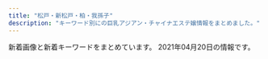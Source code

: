 ```yaml
---
title: "松戸・新松戸・柏・我孫子"
description: "キーワード別にの巨乳アジアン・チャイナエステ嬢情報をまとめました。"
---
```


新着画像と新着キーワードをまとめています。
2021年04月20日の情報です。

<DmmAffiliateIns />
<KeywordTable
  shops={
    [
    {
        "url": "http://aroma-esthe.biz/",
        "name": "\u30eb\u30eb\u30a2\u30b9 -luluas-",
        "img_links": [
            "http://aroma-esthe.biz/css/m-top-right01.jpg",
            "http://aroma-esthe.biz/css/m-top02.jpg",
            "http://aroma-esthe.biz/css/staff/staff02.png",
            "http://aroma-esthe.biz/css/staff/staff03.png",
            "http://aroma-esthe.biz/css/m-yejiao.jpg",
            "http://aroma-esthe.biz/css/staff/staff06.png",
            "http://aroma-esthe.biz/css/m-left.jpg",
            "http://aroma-esthe.biz/css/staff/staff04.png",
            "http://aroma-esthe.biz/css/m-top-right03.jpg",
            "http://aroma-esthe.biz/images/call.png",
            "http://aroma-esthe.biz/css/staff/staff05.png",
            "http://aroma-esthe.biz/css/m-top-right04.jpg",
            "http://aroma-esthe.biz/css/m-right.jpg",
            "http://aroma-esthe.biz/css/m-head.jpg",
            "http://aroma-esthe.biz/css/top-left01.jpg",
            "http://aroma-esthe.biz/css/staff/staff01.png",
            "http://aroma-esthe.biz/css/m-top-right02.jpg"
        ],
        "station": "JR\u65b0\u516b\u67f1\u99c5",
        "keywords": {}
    },
    {
        "img_links": [
            "https://gakuen.jpn.vin/images/s_staff.jpg",
            "https://gakuen.jpn.vin/images/g17.jpg",
            "https://gakuen.jpn.vin/images/g8.jpg",
            "https://gakuen.jpn.vin/photos/sites/26/2021/04/2021041713153049-e1618632942478.jpeg",
            "https://gakuen.jpn.vin/images/pick.jpg",
            "https://gakuen.jpn.vin/photos/sites/26/2021/04/2021041215533438-e1618210422441.jpeg",
            "https://gakuen.jpn.vin/images/info.jpg",
            "https://gakuen.jpn.vin/photos/sites/26/2021/04/2021040119262861.jpg",
            "https://gakuen.jpn.vin/images/staff_bj3.jpg",
            "https://gakuen.jpn.vin/images/mobile.jpg",
            "https://gakuen.jpn.vin/images/top.jpg",
            "https://gakuen.jpn.vin/images/news1.jpg",
            "https://gakuen.jpn.vin/photos/sites/26/2021/04/2021040119261822.jpg",
            "https://gakuen.jpn.vin/images/g16.jpg",
            "https://gakuen.jpn.vin/images/g13.jpg",
            "https://gakuen.jpn.vin/images/s_cosplay.jpg",
            "https://gakuen.jpn.vin/photos/sites/26/2021/04/2021040119262714.jpg",
            "https://gakuen.jpn.vin/images/info2.jpg",
            "https://gakuen.jpn.vin/images/g1.jpg",
            "https://gakuen.jpn.vin/images/2.jpg",
            "https://gakuen.jpn.vin/images/1.jpg",
            "https://gakuen.jpn.vin/photos/sites/26/2021/04/2021040119262085.jpg",
            "https://gakuen.jpn.vin/images/g7.jpg",
            "https://gakuen.jpn.vin/images/g15.jpg",
            "https://gakuen.jpn.vin/images/g3.jpg",
            "https://gakuen.jpn.vin/images/g10.jpg",
            "https://gakuen.jpn.vin/images/g2.jpg",
            "https://gakuen.jpn.vin/photos/sites/26/2021/04/2021040119261773.jpg",
            "https://gakuen.jpn.vin/photos/sites/26/2021/04/2021040119262660.jpg",
            "https://gakuen.jpn.vin/photos/sites/26/2021/04/202104011926198.jpg"
        ],
        "station": "\u516b\u67f1\u99c5",
        "name": "\u516b\u67f1\u5b66\u5712",
        "url": "https://gakuen.jpn.vin/",
        "keywords": {
            "E": 4
        }
    },
    {
        "url": "http://ikoi-teien.info/",
        "keywords": {
            "C": 8
        },
        "station": "JR\u677e\u6238\u99c5\u6771\u53e3",
        "name": "\u61a9\u3044\u306e\u5ead\u5712",
        "img_links": [
            "http://ikoi-teien.info/images/g1.jpg",
            "http://ikoi-teien.info/images/tisato.jpg",
            "http://ikoi-teien.info/images/mobile.jpg",
            "http://ikoi-teien.info/images/s2.jpg",
            "http://ikoi-teien.info/images/s1.jpg",
            "http://ikoi-teien.info/images/g0.jpg",
            "http://ikoi-teien.info/images/a07.jpg",
            "http://ikoi-teien.info/images/1.jpg",
            "http://ikoi-teien.info/images/a10.jpg",
            "http://ikoi-teien.info/images/zi_staff.png",
            "http://ikoi-teien.info/images/top.jpg",
            "http://ikoi-teien.info/images/a09.jpg",
            "http://ikoi-teien.info/images/a06.jpg"
        ]
    },
    {
        "img_links": [
            "http://hime.ests.co/photos/sites/27/2020/07/2020072809021138.jpg",
            "http://hime.ests.co/photos/sites/27/2020/11/2020111505294566.jpg",
            "http://hime.ests.co/images/info.jpg",
            "http://hime.ests.co/images/end.png",
            "http://hime.ests.co/images/room4.jpg",
            "http://hime.ests.co/images/top.png",
            "http://hime.ests.co/images/s_news.jpg",
            "http://hime.ests.co/images/s_staff.jpg",
            "http://hime.ests.co/images/room1.jpg",
            "http://hime.ests.co/photos/sites/27/2020/11/2020111505294488.jpg",
            "http://hime.ests.co/images/room2.jpg",
            "http://hime.ests.co/images/s_pick.jpg",
            "http://hime.ests.co/photos/sites/27/2019/12/2019122608134647.jpg",
            "http://hime.ests.co/photos/sites/27/2019/12/2019122608265227.jpg",
            "http://hime.ests.co/images/room3.jpg",
            "http://hime.ests.co/images/mobile.jpg"
        ],
        "name": "\u59eb",
        "url": "http://hime.ests.co/",
        "keywords": {
            "D": 4,
            "86": 4
        },
        "station": "JR\u677e\u6238\u99c5\u6771\u53e3"
    },
    {
        "url": "http://www.e-lstar.com/",
        "img_links": [
            "http://www.e-lstar.com/staff/yuka/01.png",
            "http://www.e-lstar.com/staff/mimi/01.png",
            "http://www.e-lstar.com/staff/emi/01.png",
            "http://www.e-lstar.com/img/tea.png",
            "http://www.e-lstar.com/staff/lee/01.png",
            "http://www.e-lstar.com/staff/miki/01.png",
            "http://www.e-lstar.com/i/files/homeimg.jpg",
            "http://www.e-lstar.com/img/head.png",
            "http://www.e-lstar.com/staff/momo/01.png",
            "http://www.e-lstar.com/pic/top.jpg",
            "http://www.e-lstar.com/img/mess.png"
        ],
        "station": "JR\u5357\u67cf\u99c5\u897f\u53e3",
        "name": "\u30a2\u30ab\u30b9\u30ea\u3086\u304b\u308a",
        "keywords": {
            "C": 9
        }
    },
    {
        "img_links": [
            "http://lavender-massage.work/i/img/r4.jpg",
            "http://lavender-massage.work/i/img/g036.jpg",
            "http://lavender-massage.work/i/img/g042.jpg",
            "http://lavender-massage.work/img/st38.jpg",
            "http://lavender-massage.work/img/sta36.jpg",
            "http://lavender-massage.work/img/sta44.jpg",
            "http://lavender-massage.work/img/sta42.jpg",
            "http://lavender-massage.work/i/img/r2.jpg",
            "http://lavender-massage.work/img/s36.jpg",
            "http://lavender-massage.work/img/st44.jpg",
            "http://lavender-massage.work/img/s38.jpg",
            "http://lavender-massage.work/img/st32.jpg",
            "http://lavender-massage.work/img/s41.jpg",
            "http://lavender-massage.work/img/botton.jpg",
            "http://lavender-massage.work/img/sta32.jpg",
            "http://lavender-massage.work/i/img/g039.jpg",
            "http://lavender-massage.work/img/sta39.jpg",
            "http://lavender-massage.work/i/img/g041.jpg",
            "http://lavender-massage.work/i/img/g043.jpg",
            "http://lavender-massage.work/i/img/g033.jpg",
            "http://lavender-massage.work/i/img/g032.jpg",
            "http://lavender-massage.work/img/s42.jpg",
            "http://lavender-massage.work/img/st39.jpg",
            "http://lavender-massage.work/img/st039.jpg",
            "http://lavender-massage.work/i/img/r1.jpg",
            "http://lavender-massage.work/img/sta43.jpg",
            "http://lavender-massage.work/img/st43.jpg",
            "http://lavender-massage.work/img/st41.jpg",
            "http://lavender-massage.work/img/s39.jpg",
            "http://lavender-massage.work/i/img/g39.jpg",
            "http://lavender-massage.work/img/s33.jpg",
            "http://lavender-massage.work/i/img/r3.jpg",
            "http://lavender-massage.work/i/img/g044.jpg",
            "http://lavender-massage.work/i/img/g038.jpg",
            "http://lavender-massage.work/img/sta41.jpg",
            "http://lavender-massage.work/img/st33.jpg",
            "http://lavender-massage.work/img/sta33.jpg",
            "http://lavender-massage.work/img/mo.png",
            "http://lavender-massage.work/img/sta38.jpg",
            "http://lavender-massage.work/img/st36.jpg",
            "http://lavender-massage.work/img/st42.jpg",
            "http://lavender-massage.work/img/s43.jpg",
            "http://lavender-massage.work/img/s44.jpg"
        ],
        "url": "http://lavender-massage.work/",
        "keywords": {
            "85": 5,
            "86": 1,
            "84": 2,
            "83": 1,
            "C": 23
        },
        "station": "JR\u65b0\u677e\u6238\u99c5",
        "name": "\u30e9\u30d9\u30f3\u30c0\u30fc"
    },
    {
        "keywords": {},
        "station": "JR\u677e\u6238\u99c5\u6771\u53e3",
        "name": "Nice time\u30fb\u30ca\u30a4\u30b9\u30bf\u30a4\u30e0",
        "url": "http://ms-treat.com/",
        "img_links": [
            "http://ms-treat.com/css/top02.jpg",
            "http://ms-treat.com/css/tel01.png",
            "http://ms-treat.com/css/nav/nav-001.jpg",
            "http://ms-treat.com/css/nav/nav-002.jpg",
            "http://ms-treat.com/staff/miwa/01.jpg",
            "http://ms-treat.com/css/nav/nav-005.jpg",
            "http://ms-treat.com/staff/mari/01.jpg",
            "http://ms-treat.com/css/nav/nav-006.jpg",
            "http://ms-treat.com/css/staff/new.jpg",
            "http://ms-treat.com/staff/kaori/01.jpg",
            "http://ms-treat.com/staff/mimi/01.jpg",
            "http://ms-treat.com/css/nav/nav-003.jpg",
            "http://ms-treat.com/css/staff/up.jpg",
            "http://ms-treat.com/css/nav/nav-004.jpg",
            "http://ms-treat.com/css/top-left0001.jpg",
            "http://ms-treat.com/css/top-left02.jpg"
        ]
    },
    {
        "keywords": {
            "87": 12,
            "86": 12,
            "D": 26,
            "E": 4,
            "84": 2,
            "85": 4
        },
        "url": "http://dancia.jpn.mn/",
        "name": "DANCIA\u30fb\u30c0\u30f3\u30b7\u30a2",
        "img_links": [
            "http://dancia.jpn.mn/images/s_concept.png",
            "http://dancia.jpn.mn/photos/sites/9/2021/04/2021040107064414.jpg",
            "http://dancia.jpn.mn/photos/sites/9/2020/07/2020072708591274.jpg",
            "http://dancia.jpn.mn/photos/sites/9/2019/09/2019091505325486.jpg",
            "http://dancia.jpn.mn/images/end.png",
            "http://dancia.jpn.mn/photos/sites/9/2020/04/2020042408430995.jpg",
            "http://dancia.jpn.mn/images/ac2.jpg",
            "http://dancia.jpn.mn/photos/sites/9/2020/01/2020012108370285.jpg",
            "http://dancia.jpn.mn/photos/sites/9/2019/12/2019121103543190.jpg",
            "http://dancia.jpn.mn/images/top.jpg",
            "http://dancia.jpn.mn/images/gomen.png",
            "http://dancia.jpn.mn/images/s_information.png",
            "http://dancia.jpn.mn/photos/sites/9/2020/02/2020020205030398.jpg",
            "http://dancia.jpn.mn/photos/sites/9/2019/11/201911011036291.jpg",
            "http://dancia.jpn.mn/images/mobile.jpg",
            "http://dancia.jpn.mn/photos/sites/9/2019/10/2019101103155953.jpg",
            "http://dancia.jpn.mn/photos/sites/9/2019/10/2019102106430389.jpg",
            "http://dancia.jpn.mn/photos/sites/9/2019/02/2019022003132234.jpg",
            "http://dancia.jpn.mn/images/s_news.jpg",
            "http://dancia.jpn.mn/photos/sites/9/2019/05/2019051305315589.jpg",
            "http://dancia.jpn.mn/photos/sites/9/2020/03/2020031809251250.jpg",
            "http://dancia.jpn.mn/photos/sites/9/2019/06/2019060409043017.jpg",
            "http://dancia.jpn.mn/photos/sites/9/2020/11/2020112204312015.jpg",
            "http://dancia.jpn.mn/images/s_staff.jpg",
            "http://dancia.jpn.mn/images/s_link.jpg",
            "http://dancia.jpn.mn/photos/sites/9/2019/07/2019071209385613.jpg",
            "http://dancia.jpn.mn/images/ac1.jpg",
            "http://dancia.jpn.mn/images/mani.jpg",
            "http://dancia.jpn.mn/photos/sites/9/2020/10/2020103009120834.jpg",
            "http://dancia.jpn.mn/photos/sites/9/2018/05/2018052710251710.jpg",
            "http://menlog.net/link/menlog8831.jpg",
            "http://dancia.jpn.mn/images/ac4.jpg",
            "http://dancia.jpn.mn/images/ac3.jpg"
        ],
        "station": "JR\u67cf\u99c5\u6771\u53e3"
    },
    {
        "img_links": [
            "http://yasashiite.estx.net/images/index_05.jpg",
            "http://yasashiite.estx.net/images/index_12.jpg",
            "http://yasashiite.estx.net/images/a7.jpg",
            "http://yasashiite.estx.net/images/index_02.jpg",
            "http://yasashiite.estx.net/images/a9.jpg",
            "http://yasashiite.estx.net/images/s3.jpg",
            "http://yasashiite.estx.net/images/a6.jpg",
            "http://yasashiite.estx.net/images/a5.jpg",
            "http://yasashiite.estx.net/images/index_07.jpg",
            "http://yasashiite.estx.net/images/staff_03.jpg",
            "http://yasashiite.estx.net/images/index_01.jpg",
            "http://yasashiite.estx.net/images/k2.jpg",
            "http://yasashiite.estx.net/images/index_06.jpg",
            "http://yasashiite.estx.net/images/k1.jpg",
            "http://yasashiite.estx.net/images/a2.jpg",
            "http://yasashiite.estx.net/images/s5.jpg",
            "http://yasashiite.estx.net/images/a10.jpg",
            "http://yasashiite.estx.net/images/a3.jpg",
            "http://yasashiite.estx.net/images/index_15.jpg",
            "http://yasashiite.estx.net/images/index_14.jpg",
            "http://yasashiite.estx.net/images/s2.jpg",
            "http://yasashiite.estx.net/images/index_10.jpg",
            "http://yasashiite.estx.net/images/a1.jpg",
            "http://yasashiite.estx.net/images/index_04.jpg",
            "http://yasashiite.estx.net/images/staff_01.jpg",
            "http://yasashiite.estx.net/images/s6.jpg",
            "http://yasashiite.estx.net/images/a4.jpg",
            "http://yasashiite.estx.net/images/index_17.jpg",
            "http://yasashiite.estx.net/images/s1.jpg",
            "http://yasashiite.estx.net/images/a8.jpg",
            "http://yasashiite.estx.net/images/index_03.jpg"
        ],
        "url": "http://yasashiite.estx.net/",
        "name": "\u512a\u3057\u3044\u624b",
        "keywords": {},
        "station": "JR\u677e\u6238\u99c5\u897f\u53e3"
    },
    {
        "img_links": [],
        "name": "\u5c0f\u96ea\u306e\u90e8\u5c4b",
        "keywords": {},
        "url": "https://koyuki-room.ests.jp/",
        "station": "JR\u677e\u6238\u99c5\u897f\u53e3"
    },
    {
        "name": "\u697d\u697d",
        "station": "JR\u6211\u5b6b\u5b50\u99c5\u5357\u53e3",
        "img_links": [
            "http://www.rakuraku-abiko.xyz/images/staff/yuki.jpg",
            "http://www.rakuraku-abiko.xyz/images/index-tiba_13.jpg",
            "http://www.rakuraku-abiko.xyz/images/nav/nav-staff.jpg",
            "http://www.rakuraku-abiko.xyz/images/staff/eri.jpg",
            "http://www.rakuraku-abiko.xyz/images/staff/nana.jpg",
            "http://www.rakuraku-abiko.xyz/images/index-tiba_02.jpg",
            "http://www.rakuraku-abiko.xyz/images/index-tiba_04.jpg",
            "http://www.rakuraku-abiko.xyz/images/staff/staff.jpg",
            "http://www.rakuraku-abiko.xyz/images/index-tiba_07.jpg",
            "http://www.rakuraku-abiko.xyz/images/index-tiba_09.jpg",
            "http://www.rakuraku-abiko.xyz/images/nav/nav-job.jpg",
            "http://www.rakuraku-abiko.xyz/images/staff/ready.jpg",
            "http://www.rakuraku-abiko.xyz/images/nav/nav-sys.jpg",
            "http://www.rakuraku-abiko.xyz/images/index-tiba_10.jpg",
            "http://www.rakuraku-abiko.xyz/images/staff/coco.jpg"
        ],
        "keywords": {},
        "url": "http://www.rakuraku-abiko.xyz/"
    },
    {
        "url": "http://aozora.iest.jp/",
        "keywords": {
            "85": 15,
            "87": 3,
            "86": 3
        },
        "station": "\u516b\u67f1\u99c5\u5317\u53e3",
        "img_links": [
            "http://aozora.iest.jp/images/top1.jpg",
            "http://aozora.iest.jp/images/staff_bj1.png",
            "http://aozora.iest.jp/images/staff_07.jpg",
            "http://aozora.iest.jp/layer/images/top/top_03.jpg",
            "http://aozora.iest.jp/layer/images/top.jpg",
            "http://aozora.iest.jp/images/ser1.jpg",
            "http://aozora.iest.jp/layer/images/top/top_08.png",
            "http://aozora.iest.jp/layer/images/top/top_04.jpg",
            "http://aozora.iest.jp/images/staff_bj4.png",
            "http://aozora.iest.jp/images/staff_010.jpg",
            "http://aozora.iest.jp/images/s_info.png",
            "http://aozora.iest.jp/images/info.png",
            "http://aozora.iest.jp/images/ser2.jpg",
            "http://aozora.iest.jp/images/ser3.jpg",
            "http://aozora.iest.jp/layer/images/top/top_05.jpg",
            "http://aozora.iest.jp/images/staff_011.jpg",
            "http://aozora.iest.jp/images/wenzi-staff.png",
            "http://aozora.iest.jp/layer/images/top/top_02.jpg",
            "http://aozora.iest.jp/images/staff_01.jpg",
            "http://aozora.iest.jp/images/top2.jpg",
            "http://aozora.iest.jp/images/staff_08.jpg",
            "http://aozora.iest.jp/images/staff_03.jpg",
            "http://aozora.iest.jp/images/1.jpg",
            "http://aozora.iest.jp/layer/images/top/top_01.jpg",
            "http://aozora.iest.jp/images/s_service.png",
            "http://aozora.iest.jp/images/ser4.jpg",
            "http://aozora.iest.jp/images/staff_09.jpg",
            "http://aozora.iest.jp/layer/images/top/top_06.jpg"
        ],
        "name": "\u9752\u7a7a"
    },
    {
        "station": "JR\u67cf\u99c5\u6771\u53e3",
        "url": "http://cutegirl.este88.com/",
        "keywords": {},
        "name": "\u30ad\u30e5\u30fc\u30c8\u30ac\u30fc\u30eb",
        "img_links": [
            "http://cutegirl.este88.com/images/staff_t.jpg",
            "http://cutegirl.este88.com/images/main1.jpg",
            "http://cutegirl.este88.com/images/interior_t.jpg",
            "http://cutegirl.este88.com/images/kp.png",
            "http://cutegirl.este88.com/images/sys2.jpg",
            "http://cutegirl.este88.com/images/home.png",
            "http://cutegirl.este88.com/images/sys1.jpg",
            "http://cutegirl.este88.com/images/staff.png",
            "http://cutegirl.este88.com/girl/minami1.jpg",
            "http://cutegirl.este88.com/images/main-sp.jpg",
            "http://cutegirl.este88.com/girl/aika1.jpg",
            "http://cutegirl.este88.com/girl/sakura1.jpg",
            "http://cutegirl.este88.com/images/footer-r.png",
            "http://cutegirl.este88.com/girl/miyuki1.jpg",
            "http://cutegirl.este88.com/images/esthe1.jpg",
            "http://cutegirl.este88.com/girl/arisa1.jpg",
            "http://cutegirl.este88.com/images/esthe3.jpg",
            "http://cutegirl.este88.com/images/footer-l.png",
            "http://cutegirl.este88.com/images/esthe2.jpg"
        ]
    },
    {
        "station": "\u4e94\u9999\u99c5\u6771\u53e3",
        "url": "http://www.n-rakuen.work/",
        "name": "\u7652\u3057\u306e\u7cbe\u970a",
        "keywords": {},
        "img_links": [
            "http://www.n-rakuen.work/images/sys.jpg",
            "http://www.n-rakuen.work/images/int2.jpg",
            "http://www.n-rakuen.work/images/interior_t.jpg",
            "http://www.n-rakuen.work/images/mobile.jpg",
            "http://www.n-rakuen.work/images/head.jpg",
            "http://www.n-rakuen.work/images/8.jpg",
            "http://www.n-rakuen.work/images/int1.jpg",
            "http://www.n-rakuen.work/si/s3.png",
            "http://www.n-rakuen.work/si/s1.png",
            "http://www.n-rakuen.work/images/tel.jpg",
            "http://www.n-rakuen.work/images/3.jpg",
            "http://www.n-rakuen.work/si/s2.png",
            "http://www.n-rakuen.work/images/sisu.jpg",
            "http://www.n-rakuen.work/img/koko2.jpg",
            "http://www.n-rakuen.work/img/sasa2.jpg",
            "http://www.n-rakuen.work/si/i3.png",
            "http://www.n-rakuen.work/img/natumi2.jpg",
            "http://www.n-rakuen.work/si/i2.png",
            "http://www.n-rakuen.work/images/staff_t.jpg",
            "http://www.n-rakuen.work/img/moe2.jpg",
            "http://www.n-rakuen.work/img/sasa1.jpg",
            "http://www.n-rakuen.work/img/moe1.jpg",
            "http://www.n-rakuen.work/img/koko1.jpg",
            "http://www.n-rakuen.work/images/5.jpg",
            "http://www.n-rakuen.work/si/i4.png",
            "http://www.n-rakuen.work/si/s4.png",
            "http://www.n-rakuen.work/images/2.jpg",
            "http://www.n-rakuen.work/images/news.jpg",
            "http://www.n-rakuen.work/si/i1.png",
            "http://www.n-rakuen.work/img/natumi1.jpg"
        ]
    },
    {
        "station": "JR\u6211\u5b6b\u5b50\u99c5\u5357\u53e3",
        "img_links": [
            "http://www.madoromi.iesjp.com/files/010.jpg",
            "http://www.madoromi.iesjp.com/files/008.jpg",
            "http://www.madoromi.iesjp.com/files/011.jpg",
            "http://www.madoromi.iesjp.com/files/005.jpg",
            "http://www.madoromi.iesjp.com/files/013.jpg",
            "http://www.madoromi.iesjp.com/img/ttl_news.png",
            "http://www.madoromi.iesjp.com/files/001.jpg",
            "http://www.madoromi.iesjp.com/files/012.jpg",
            "http://www.madoromi.iesjp.com/files/006.jpg",
            "http://www.madoromi.iesjp.com/img/goback.jpg",
            "http://www.madoromi.iesjp.com/files/004.jpg",
            "http://www.madoromi.iesjp.com/img/pickup.jpg",
            "http://www.madoromi.iesjp.com/img/ttl_info.png",
            "http://www.madoromi.iesjp.com/files/002.jpg",
            "http://www.madoromi.iesjp.com/img/btn_blog.png",
            "http://www.madoromi.iesjp.com/files/014.jpg",
            "http://www.madoromi.iesjp.com/files/009.jpg",
            "http://www.madoromi.iesjp.com/img/tel.png",
            "http://www.madoromi.iesjp.com/files/003.jpg",
            "http://www.madoromi.iesjp.com/files/007.jpg",
            "http://www.madoromi.iesjp.com/img/btn_side_mobile.jpg"
        ],
        "url": "http://www.madoromi.iesjp.com/",
        "keywords": {
            "85": 2,
            "87": 20,
            "88": 4,
            "D": 24,
            "C": 26
        },
        "name": "\u307e\u3069\u308d\u307f"
    },
    {
        "name": "\u7652\u3057\u306e\u5bb6",
        "url": "http://tagurou.xyz.mn/",
        "keywords": {
            "85": 2,
            "D": 3,
            "86": 1,
            "C": 9
        },
        "station": "JR\u65b0\u516b\u67f1\u99c5",
        "img_links": [
            "http://tagurou.xyz.mn/images/top.jpg",
            "http://tagurou.xyz.mn/photos/sites/6/2020/11/2020113008475911.jpg",
            "http://tagurou.xyz.mn/photos/sites/6/2019/12/2019122007323851.jpg",
            "http://tagurou.xyz.mn/images/s_staff.jpg",
            "http://tagurou.xyz.mn/images/room4.jpg",
            "http://tagurou.xyz.mn/photos/sites/6/2020/01/202001030529215.jpg",
            "http://tagurou.xyz.mn/images/s_news.jpg",
            "http://tagurou.xyz.mn/photos/sites/6/2020/03/2020030706483054.jpg",
            "http://tagurou.xyz.mn/photos/sites/6/2020/01/2020010910135316.jpg",
            "http://tagurou.xyz.mn/images/room2.jpg",
            "http://tagurou.xyz.mn/photos/sites/6/2019/03/2019030416515471.jpg",
            "http://tagurou.xyz.mn/images/mobile.jpg",
            "http://tagurou.xyz.mn/images/room1.jpg",
            "http://tagurou.xyz.mn/images/info.jpg",
            "http://tagurou.xyz.mn/images/s_link.jpg",
            "http://tagurou.xyz.mn/images/room3.jpg"
        ]
    },
    {
        "station": "JR\u677e\u6238\u99c5\u897f\u53e3",
        "url": "http://abigale.xyz.mn/",
        "name": "Abigale\u30fb\u30a2\u30d3\u30ac\u30ec",
        "img_links": [],
        "keywords": {}
    },
    {
        "keywords": {
            "86": 47
        },
        "name": "\u30df\u30eb\u30ad\u30fc",
        "station": "JR\u5357\u67cf\u99c5\u897f\u53e3",
        "url": "http://melpomene-est.xyz/",
        "img_links": [
            "http://melpomene-est.xyz/images/tel.png",
            "http://melpomene-est.xyz/images/cg07.jpg",
            "http://melpomene-est.xyz/images/cg02.jpg",
            "http://melpomene-est.xyz/images/b2.jpg",
            "http://melpomene-est.xyz/images/roser.png",
            "http://melpomene-est.xyz/images/cg091.jpg",
            "http://melpomene-est.xyz/images/b5.jpg",
            "http://melpomene-est.xyz/images/rosel.png",
            "http://melpomene-est.xyz/images/b4.jpg",
            "http://melpomene-est.xyz/images/b6.jpg",
            "http://melpomene-est.xyz/images/cg01.jpg",
            "http://melpomene-est.xyz/images/cg03.jpg",
            "http://melpomene-est.xyz/images/b1.jpg",
            "http://melpomene-est.xyz/images/cg10.jpg",
            "http://melpomene-est.xyz/images/cg09.jpg",
            "http://melpomene-est.xyz/images/b3.jpg",
            "http://melpomene-est.xyz/images/cg05.jpg",
            "http://melpomene-est.xyz/images/cg06.jpg"
        ]
    },
    {
        "keywords": {
            "E": 1,
            "C": 3,
            "D": 2,
            "G": 1,
            "85": 3,
            "89": 1,
            "92": 1,
            "84": 1,
            "90": 2
        },
        "img_links": [
            "http://chun.relaxjp.com/css/tel01.png",
            "http://chun.relaxjp.com/css/nav/nav-001.jpg",
            "http://chun.relaxjp.com/css/nav/nav-003.jpg",
            "http://chun.relaxjp.com/css/nav/change-001.jpg",
            "http://chun.relaxjp.com/css/nav/change-003.jpg",
            "http://chun.relaxjp.com/css/top-left02.png",
            "http://chun.relaxjp.com/css/staff/staff002-b.png",
            "http://chun.relaxjp.com/css/staff/staff002-a.png",
            "http://chun.relaxjp.com/css/top-right0003.png",
            "http://chun.relaxjp.com/css/staff/staff007-b.png",
            "http://chun.relaxjp.com/css/top-right03.png",
            "http://chun.relaxjp.com/css/nav/change-005.jpg",
            "http://chun.relaxjp.com/css/staff/staff16-a.png",
            "http://chun.relaxjp.com/css/nav/change-006.jpg",
            "http://chun.relaxjp.com/css/staff/staff010-a.png",
            "http://chun.relaxjp.com/css/staff/staff21-a.png",
            "http://chun.relaxjp.com/css/staff/staff007-a.png",
            "http://chun.relaxjp.com/css/nav/change-004.jpg",
            "http://chun.relaxjp.com/css/staff/staff004-a.png",
            "http://chun.relaxjp.com/css/osusume-08.png",
            "http://chun.relaxjp.com/css/staff/staff0010-b.png",
            "http://chun.relaxjp.com/css/staff/staff004-b.png",
            "http://chun.relaxjp.com/css/staff/staff16-b.png",
            "http://chun.relaxjp.com/css/huabian.png",
            "http://chun.relaxjp.com/css/nav/nav-005.jpg",
            "http://chun.relaxjp.com/css/nav/nav-004.jpg",
            "http://chun.relaxjp.com/css/staff/staff15-b.png",
            "http://chun.relaxjp.com/css/nav/nav-006.jpg",
            "http://chun.relaxjp.com/css/nav/change-002.jpg",
            "http://chun.relaxjp.com/css/staff-left01.png",
            "http://chun.relaxjp.com/css/nav/nav-002.jpg",
            "http://chun.relaxjp.com/css/staff/staff0012-b.png",
            "http://chun.relaxjp.com/css/staff/staff15-a.png"
        ],
        "station": "JR\u67cf\u99c5\u6771\u53e3",
        "url": "http://chun.relaxjp.com/",
        "name": "\u67cf Spring"
    },
    {
        "keywords": {
            "C": 5,
            "86": 2,
            "85": 1,
            "89": 1,
            "88": 1
        },
        "name": "\u685c",
        "img_links": [
            "http://g-rlx.info/images/tit_sys.jpg",
            "http://g-rlx.info/images/tit_acc.jpg",
            "http://g-rlx.info/images/index_06.jpg",
            "http://g-rlx.info/girl/girl01.jpg",
            "http://g-rlx.info/images/index_09.jpg",
            "http://g-rlx.info/images/info.jpg",
            "http://g-rlx.info/images/index_13.jpg",
            "http://g-rlx.info/images/index_14.jpg",
            "http://g-rlx.info/images/index_07.jpg",
            "http://g-rlx.info/images/rec_12.jpg",
            "http://g-rlx.info/girl/00.jpg",
            "http://g-rlx.info/images/index_11.jpg",
            "http://g-rlx.info/images/index_05.jpg",
            "http://g-rlx.info/girl/girl03.jpg",
            "http://g-rlx.info/girl/girl06.jpg",
            "http://g-rlx.info/images/index_04.jpg",
            "http://g-rlx.info/images/tit_staff.jpg",
            "http://g-rlx.info/images/index_02.jpg",
            "http://g-rlx.info/images/tit_link.jpg",
            "http://g-rlx.info/images/sys_12.jpg",
            "http://g-rlx.info/girl/01.jpg",
            "http://g-rlx.info/images/tit_info.jpg",
            "http://g-rlx.info/images/index_08.jpg",
            "http://g-rlx.info/girl/girl05a.jpg",
            "http://g-rlx.info/images/tit_infomaiton.jpg",
            "http://g-rlx.info/girl/girl02.jpg"
        ],
        "url": "http://g-rlx.info/",
        "station": "JR\u65b0\u677e\u6238\u99c5"
    },
    {
        "url": "http://mitsuka.ests.jp/",
        "station": "\u6d41\u5c71\u304a\u304a\u305f\u304b\u306e\u68ee\u99c5\u6771\u53e3",
        "name": "\u871c\u82b1\uff5e\u307f\u3064\u304b\uff5e",
        "img_links": [
            "http://mitsuka.ests.jp/photos/sites/20/2020/10/2020102808032533.jpg",
            "http://mitsuka.ests.jp/images/room3.jpg",
            "http://mitsuka.ests.jp/photos/sites/20/2020/12/2020120104590314.jpg",
            "http://mitsuka.ests.jp/photos/sites/20/2020/06/2020062205143284.jpg",
            "http://mitsuka.ests.jp/photos/sites/20/2021/04/202104060341481.jpg",
            "http://mitsuka.ests.jp/photos/sites/20/2021/03/2021030402004627.jpg",
            "http://mitsuka.ests.jp/photos/sites/20/2020/01/2020011406585124.jpg",
            "http://mitsuka.ests.jp/images/s_link.png",
            "http://mitsuka.ests.jp/photos/sites/20/2021/03/2021032604093987.jpg",
            "http://mitsuka.ests.jp/photos/sites/20/2020/06/202006080219203.jpg",
            "http://mitsuka.ests.jp/photos/sites/20/2019/10/2019100207010087.jpg",
            "http://mitsuka.ests.jp/photos/sites/20/2020/02/2020022006113363.jpg",
            "http://mitsuka.ests.jp/photos/sites/20/2021/03/2021030906423794.jpg",
            "http://mitsuka.ests.jp/photos/sites/20/2021/04/2021041902441476.jpg",
            "http://mitsuka.ests.jp/photos/sites/20/2021/01/2021011904014642.jpg",
            "http://mitsuka.ests.jp/photos/sites/20/2019/10/2019100207010162.jpg",
            "http://mitsuka.ests.jp/images/top.png",
            "http://mitsuka.ests.jp/photos/sites/20/2021/03/2021031705374973.jpg",
            "http://mitsuka.ests.jp/photos/sites/20/2020/10/2020100907545181.jpg",
            "http://mitsuka.ests.jp/images/s_staff.png",
            "http://mitsuka.ests.jp/images/mobile.jpg",
            "http://mitsuka.ests.jp/images/room4.jpg",
            "http://mitsuka.ests.jp/photos/sites/20/2020/07/2020072003581899.jpg",
            "http://mitsuka.ests.jp/photos/sites/20/2019/12/2019121608053268.jpg",
            "http://mitsuka.ests.jp/photos/sites/20/2021/03/2021033108561634.jpg",
            "http://mitsuka.ests.jp/images/room1.jpg",
            "http://mitsuka.ests.jp/photos/sites/20/2019/12/2019121608040655.jpg",
            "http://mitsuka.ests.jp/images/s3.jpg",
            "http://mitsuka.ests.jp/images/room2.jpg",
            "http://mitsuka.ests.jp/images/s1.jpg",
            "http://mitsuka.ests.jp/images/news.png"
        ],
        "keywords": {
            "86": 126,
            "85": 147,
            "87": 126,
            "83": 21,
            "D": 336,
            "E": 84
        }
    },
    {
        "name": "\u6843\u306e\u5712",
        "url": "http://www.momoen.relaxmens.com/",
        "keywords": {
            "D": 36,
            "C": 4,
            "86": 8,
            "87": 32
        },
        "station": "\u65b0\u938c\u30f6\u8c37\u99c5",
        "img_links": [
            "http://www.momoen.relaxmens.com/images/barProfile.png",
            "http://www.momoen.relaxmens.com/files/007-02.jpg",
            "http://www.momoen.relaxmens.com/files/012-03.jpg",
            "http://www.momoen.relaxmens.com/files/013-03.jpg",
            "http://www.momoen.relaxmens.com/images/barProfileSche.png",
            "http://www.momoen.relaxmens.com/images/barTherapist.png",
            "http://www.momoen.relaxmens.com/files/003.jpg",
            "http://www.momoen.relaxmens.com/files/008-02.jpg",
            "http://www.momoen.relaxmens.com/images/barSchedule.png",
            "http://www.momoen.relaxmens.com/files/001.jpg",
            "http://www.momoen.relaxmens.com/files/011-03.jpg",
            "http://www.momoen.relaxmens.com/files/009.jpg",
            "http://www.momoen.relaxmens.com/images/backBtn.png",
            "http://www.momoen.relaxmens.com/files/005-03.jpg",
            "http://www.momoen.relaxmens.com/files/009-02.jpg",
            "http://www.momoen.relaxmens.com/files/002-03.jpg",
            "http://www.momoen.relaxmens.com/images/barRecruit.png",
            "http://www.momoen.relaxmens.com/files/011.jpg",
            "http://www.momoen.relaxmens.com/files/009-03.jpg",
            "http://www.momoen.relaxmens.com/files/012.jpg",
            "http://www.momoen.relaxmens.com/files/013-02.jpg",
            "http://www.momoen.relaxmens.com/images/barLink.png",
            "http://www.momoen.relaxmens.com/files/005-02.jpg",
            "http://www.momoen.relaxmens.com/images/barSystem.png",
            "http://www.momoen.relaxmens.com/files/003-03.jpg",
            "http://www.momoen.relaxmens.com/images/contentBottom.jpg",
            "http://www.momoen.relaxmens.com/files/005.jpg",
            "http://www.momoen.relaxmens.com/files/008.jpg",
            "http://www.momoen.relaxmens.com/files/011-02.jpg",
            "http://www.momoen.relaxmens.com/files/008-03.jpg",
            "http://www.momoen.relaxmens.com/files/007-03.jpg",
            "http://www.momoen.relaxmens.com/files/002.jpg",
            "http://www.momoen.relaxmens.com/images/concept.png",
            "http://www.momoen.relaxmens.com/images/btnTop.png",
            "http://www.momoen.relaxmens.com/files/001-03.jpg",
            "http://www.momoen.relaxmens.com/files/003-02.jpg",
            "http://www.momoen.relaxmens.com/files/002-02.jpg",
            "http://www.momoen.relaxmens.com/images/header.png",
            "http://www.momoen.relaxmens.com/files/012-02.jpg",
            "http://www.momoen.relaxmens.com/images/barAccess.png",
            "http://www.momoen.relaxmens.com/images/time.png",
            "http://www.momoen.relaxmens.com/files/001-02.jpg",
            "http://www.momoen.relaxmens.com/files/007.jpg",
            "http://www.momoen.relaxmens.com/files/013.jpg"
        ]
    },
    {
        "url": "http://angelalove.este88.com/",
        "keywords": {},
        "name": "\u30c1\u30e3\u30fc\u30df\u30f3\u30b0\u30b9\u30da\u30fc\u30b9",
        "img_links": [
            "http://angelalove.este88.com/gals/nami1.jpg",
            "http://angelalove.este88.com/images/topinfo.jpg",
            "http://angelalove.este88.com/gals/nami2.jpg",
            "http://angelalove.este88.com/gals/rina1.jpg",
            "http://angelalove.este88.com/gals/sayuri1.jpg",
            "http://angelalove.este88.com/gals/hime.jpg",
            "http://angelalove.este88.com/images/info.png",
            "http://angelalove.este88.com/gals/koko1.jpg",
            "http://angelalove.este88.com/images/s_staff.png",
            "http://angelalove.este88.com/gals/saki1.jpg",
            "http://angelalove.este88.com/images/info2.jpg",
            "http://angelalove.este88.com/images/info1.jpg",
            "http://angelalove.este88.com/images/info3.jpg",
            "http://angelalove.este88.com/gals/koko2.jpg",
            "http://angelalove.este88.com/images/top02.jpg",
            "http://angelalove.este88.com/gals/yuna1.jpg",
            "http://angelalove.este88.com/gals/koko3.jpg",
            "http://angelalove.este88.com/images/info5.jpg",
            "http://angelalove.este88.com/images/top01.jpg",
            "http://angelalove.este88.com/gals/hina1.jpg",
            "http://angelalove.este88.com/images/s_news.png",
            "http://angelalove.este88.com/gals/kaori1.jpg"
        ],
        "station": "JR\u67cf\u99c5\u6771\u53e3"
    },
    {
        "url": "http://www.oasis.masg.info/",
        "station": "\u938c\u30f6\u8c37\u99c5\u6771\u53e3",
        "keywords": {
            "87": 5,
            "88": 1,
            "85": 2,
            "C": 3,
            "D": 9,
            "86": 4
        },
        "img_links": [
            "http://www.oasis.masg.info/files/009.jpg",
            "http://www.oasis.masg.info/images/shop/shop02.jpg",
            "http://www.oasis.masg.info/images/pick.png",
            "http://www.oasis.masg.info/images/news.png",
            "http://www.oasis.masg.info/images/r5.jpg",
            "http://www.oasis.masg.info/images/r4.jpg",
            "http://www.oasis.masg.info/files/004.jpg",
            "http://www.oasis.masg.info/files/013.jpg",
            "http://www.oasis.masg.info/images/shop/shop04.jpg",
            "http://www.oasis.masg.info/images/top.png",
            "http://www.oasis.masg.info/images/shop/shop01.jpg",
            "http://www.oasis.masg.info/images/r2.jpg",
            "http://www.oasis.masg.info/files/011.jpg",
            "http://www.oasis.masg.info/images/shop/shop03.jpg",
            "http://www.oasis.masg.info/files/006.jpg",
            "http://www.oasis.masg.info/files/003.jpg",
            "http://www.oasis.masg.info/files/001.jpg",
            "http://www.oasis.masg.info/images/end.png",
            "http://www.oasis.masg.info/images/s_staff.png",
            "http://www.oasis.masg.info/files/005.jpg",
            "http://www.oasis.masg.info/images/bj2.jpg",
            "http://www.oasis.masg.info/images/face.png",
            "http://www.oasis.masg.info/files/002.jpg",
            "http://www.oasis.masg.info/files/012.jpg",
            "http://www.oasis.masg.info/files/010.jpg",
            "http://www.oasis.masg.info/files/008.jpg",
            "http://www.oasis.masg.info/images/r1.jpg",
            "http://www.oasis.masg.info/images/s_link.png"
        ],
        "name": "\u30aa\u30a2\u30b7\u30b9\uff5eOasis\uff5e"
    },
    {
        "img_links": [
            "http://hi-msg.com/reiko/images/p-2.png",
            "http://hi-msg.com/reiko/images/ll.png",
            "http://hi-msg.com/reiko/images/m5.png",
            "http://hi-msg.com/reiko/images/m4.png",
            "http://hi-msg.com/reiko/images/m1.png",
            "http://hi-msg.com/reiko/images/m2.png",
            "http://hi-msg.com/reiko/images/recl.jpg",
            "http://hi-msg.com/reiko/images/no.png",
            "http://hi-msg.com/reiko/images/p-4.png",
            "http://hi-msg.com/reiko/images/stal.png",
            "http://hi-msg.com/reiko/images/accl.jpg",
            "http://hi-msg.com/reiko/images/p-3.png",
            "http://hi-msg.com/reiko/images/m6.png",
            "http://hi-msg.com/reiko/images/stabl.jpg",
            "http://hi-msg.com/reiko/images/p-1.png",
            "http://hi-msg.com/reiko/images/m3.png",
            "http://hi-msg.com/reiko/images/staff-top.png",
            "http://hi-msg.com/reiko/images/p-5.png",
            "http://hi-msg.com/reiko/images/p-7.png"
        ],
        "station": "JR\u677e\u6238\u99c5\u6771\u53e3",
        "keywords": {
            "86": 6,
            "D": 1,
            "C": 1
        },
        "url": "http://hi-msg.com/reiko/",
        "name": "\u9e97\u5b50"
    },
    {
        "url": "http://coatour.xyz/",
        "keywords": {},
        "name": "\u3075\u308f\u3075\u308f",
        "img_links": [
            "http://coatour.xyz/uploads/210420/1-2104201614544U.jpg",
            "http://coatour.xyz/uploads/180620/1-1P62010154K00.png",
            "http://coatour.xyz/uploads/181211/1-1Q2111433162D.jpg",
            "http://coatour.xyz/uploads/210420/1-210420163431W4.jpg",
            "http://coatour.xyz/uploads/allimg/180620/1-1P6201013133b.jpg",
            "http://coatour.xyz/uploads/180621/1-1P621101232H4.png",
            "http://coatour.xyz/uploads/210420/1-2104201615141V.jpg",
            "http://coatour.xyz/templets/default/picture/rec1.png",
            "http://coatour.xyz/uploads/180620/1-1P62010193X63.jpg",
            "http://coatour.xyz/templets/default/picture/head.jpg",
            "http://coatour.xyz/uploads/210420/1-21042016142O96.jpg",
            "http://coatour.xyz/templets/default/picture/interior_t.jpg",
            "http://coatour.xyz/templets/default/picture/news.jpg",
            "http://coatour.xyz/templets/default/picture/staff_t.jpg"
        ],
        "station": "JR\u99ac\u6a4b\u99c5\u897f\u53e3"
    },
    {
        "station": "JR\u65b0\u677e\u6238\u99c5\u6771\u53e3",
        "keywords": {},
        "url": "http://loveseven.este88.com/",
        "name": "\u4e03\u611b",
        "img_links": [
            "http://loveseven.este88.com/images/kp3.png",
            "http://loveseven.este88.com/img/sora1.jpg",
            "http://loveseven.este88.com/img/ai1.jpg",
            "http://loveseven.este88.com/images/kp2.png",
            "http://loveseven.este88.com/i/120/sakura1.jpg",
            "http://loveseven.este88.com/images/sora1.jpg",
            "http://loveseven.este88.com/gals/sora1.jpg",
            "http://loveseven.este88.com/img/sakura1.jpg",
            "http://loveseven.este88.com/images/nana1.jpg",
            "http://loveseven.este88.com/gals/yuki1.jpg",
            "http://loveseven.este88.com/images/qr.jpg",
            "http://loveseven.este88.com/i/120/sora1.jpg",
            "http://loveseven.este88.com/i/img/r3.jpg",
            "http://loveseven.este88.com/i/img/r1.jpg",
            "http://loveseven.este88.com/i/120/ai1.jpg",
            "http://loveseven.este88.com/images/kp1.png",
            "http://loveseven.este88.com/images/yuki1.jpg",
            "http://loveseven.este88.com/i/img/r4.jpg",
            "http://loveseven.este88.com/img/yuki1.jpg",
            "http://loveseven.este88.com/gals/sati1.jpg",
            "http://loveseven.este88.com/i/80/ai1.jpg",
            "http://loveseven.este88.com/i/80/yuki1.jpg",
            "http://loveseven.este88.com/i/img/r5.jpg",
            "http://loveseven.este88.com/i/120/yuki1.jpg",
            "http://loveseven.este88.com/gals/sakura1.jpg",
            "http://loveseven.este88.com/img/nana1.jpg",
            "http://loveseven.este88.com/gals/kaori1.jpg",
            "http://loveseven.este88.com/i/120/nana1.jpg",
            "http://loveseven.este88.com/images/sakura1.jpg",
            "http://loveseven.este88.com/i/80/sora1.jpg",
            "http://loveseven.este88.com/gals/yuyu1.jpg",
            "http://loveseven.este88.com/i/120/kaori1.jpg",
            "http://loveseven.este88.com/img/kaori1.jpg",
            "http://loveseven.este88.com/images/kaori1.jpg",
            "http://loveseven.este88.com/gals/nana1.jpg",
            "http://loveseven.este88.com/images/kd.jpg",
            "http://loveseven.este88.com/i/80/kaori1.jpg",
            "http://loveseven.este88.com/i/img/r2.jpg",
            "http://loveseven.este88.com/i/80/nana1.jpg",
            "http://loveseven.este88.com/i/80/sakura1.jpg"
        ]
    },
    {
        "img_links": [
            "http://roarii.esmens.com/css/c001.jpg",
            "http://roarii.esmens.com/css/staff/staff05-b.jpg",
            "http://roarii.esmens.com/css/staff/staff08-b.jpg",
            "http://roarii.esmens.com/css/nav/nav-006.png",
            "http://roarii.esmens.com/css/topright0002.jpg",
            "http://roarii.esmens.com/css/staff/staff06-c.jpg",
            "http://roarii.esmens.com/css/foot-tel.png",
            "http://roarii.esmens.com/css/staff/staff08-a.jpg",
            "http://roarii.esmens.com/css/nav/nav-003.png",
            "http://roarii.esmens.com/css/nav/nav-001.png",
            "http://roarii.esmens.com/css/tel.png",
            "http://roarii.esmens.com/css/nav/nav-004.png",
            "http://roarii.esmens.com/css/staff/staff02-a.jpg",
            "http://roarii.esmens.com/css/staff/staff06-b.jpg",
            "http://roarii.esmens.com/css/staff/staff07-a.jpg",
            "http://roarii.esmens.com/css/staff/staff05-a.jpg",
            "http://roarii.esmens.com/css/staff/staff010-a.jpg",
            "http://roarii.esmens.com/css/nav/nav-005.png",
            "http://roarii.esmens.com/css/staff/staff010-b.jpg",
            "http://roarii.esmens.com/css/staff/staff07-b.jpg",
            "http://roarii.esmens.com/css/nav/nav-002.png"
        ],
        "keywords": {
            "90": 1,
            "F": 3,
            "85": 1,
            "D": 2,
            "89": 1,
            "95": 2,
            "93": 1
        },
        "url": "http://roarii.esmens.com/",
        "station": "\u516b\u67f1\u99c5\u5317\u53e3",
        "name": "\u30ed\u30fc\u30e4\u30ea"
    },
    {
        "img_links": [
            "http://raku.est-u.com/images/s1.jpg",
            "http://raku.est-u.com/images/index_04.png",
            "http://raku.est-u.com/staff/1.jpg",
            "http://raku.est-u.com/staff/haru.jpg",
            "http://raku.est-u.com/staff/haru2.jpg",
            "http://raku.est-u.com/images/index_16.png",
            "http://raku.est-u.com/images/index_10.png",
            "http://raku.est-u.com/images/index_05.png",
            "http://raku.est-u.com/images/index_06.png",
            "http://raku.est-u.com/images/index_14.png",
            "http://raku.est-u.com/images/index3_10.png",
            "http://raku.est-u.com/images/s2.jpg",
            "http://raku.est-u.com/staff/momo.jpg",
            "http://raku.est-u.com/staff/riri.jpg",
            "http://raku.est-u.com/staff/risa2.jpg",
            "http://raku.est-u.com/images/index_08.png",
            "http://raku.est-u.com/staff/yuri.jpg",
            "http://raku.est-u.com/images/index_15.png",
            "http://raku.est-u.com/images/index_11.png",
            "http://raku.est-u.com/images/index_07.png",
            "http://raku.est-u.com/images/index2_10.png",
            "http://raku.est-u.com/staff/risa.jpg",
            "http://raku.est-u.com/staff/yuri2.jpg",
            "http://raku.est-u.com/images/faq.png",
            "http://raku.est-u.com/images/staff.png",
            "http://raku.est-u.com/staff/ai.jpg",
            "http://raku.est-u.com/images/s3.jpg",
            "http://raku.est-u.com/images/s4.jpg",
            "http://raku.est-u.com/staff/aya.jpg",
            "http://raku.est-u.com/images/index_02.png",
            "http://raku.est-u.com/images/index_09.png"
        ],
        "name": "\u697d\u697d",
        "keywords": {},
        "station": "\u516b\u67f1\u99c5",
        "url": "http://raku.est-u.com/"
    },
    {
        "station": "JR\u6211\u5b6b\u5b50\u99c5\u5317\u53e3",
        "url": "http://www.blue.esjp.info/",
        "name": "\u30cf\u30c1\u30df\u30c4",
        "keywords": {
            "87": 6,
            "D": 7,
            "86": 1
        },
        "img_links": [
            "http://www.blue.esjp.info/images/bj3.png",
            "http://www.blue.esjp.info/files/005.jpg",
            "http://www.blue.esjp.info/files/011.jpg",
            "http://www.blue.esjp.info/files/021-02.jpg",
            "http://www.blue.esjp.info/images/shop/shop04.png",
            "http://www.blue.esjp.info/files/001-02.jpg",
            "http://www.blue.esjp.info/images/shop/shop02.png",
            "http://www.blue.esjp.info/images/shop/shop01.png",
            "http://www.blue.esjp.info/files/017.jpg",
            "http://www.blue.esjp.info/images/shop/shop03.png",
            "http://www.blue.esjp.info/files/018-02.jpg",
            "http://www.blue.esjp.info/images/infor.png",
            "http://www.blue.esjp.info/images/girl-z2.jpg",
            "http://www.blue.esjp.info/files/020.jpg",
            "http://www.blue.esjp.info/files/021.jpg",
            "http://www.blue.esjp.info/images/top.png",
            "http://www.blue.esjp.info/files/020-02.jpg",
            "http://www.blue.esjp.info/images/staff_line.png",
            "http://www.blue.esjp.info/files/018.jpg",
            "http://www.blue.esjp.info/files/011-02.jpg",
            "http://www.blue.esjp.info/images/girl-z1.jpg",
            "http://www.blue.esjp.info/images/top_sche.png",
            "http://www.blue.esjp.info/images/link_line.png",
            "http://www.blue.esjp.info/files/005-02.jpg",
            "http://www.blue.esjp.info/files/001.jpg",
            "http://www.blue.esjp.info/images/tit-infor.png",
            "http://www.blue.esjp.info/files/017-02.jpg",
            "http://www.blue.esjp.info/images/mobile.png"
        ]
    },
    {
        "keywords": {},
        "station": "\u516b\u67f1\u99c5\u5357\u53e3",
        "url": "http://y-yu.work/",
        "img_links": [
            "http://y-yu.work/images/ac1.jpg",
            "http://y-yu.work/images/menu/top.png",
            "http://y-yu.work/staff/an.jpg",
            "http://y-yu.work/img/goku1.jpg",
            "http://y-yu.work/staff/erina.jpg",
            "http://y-yu.work/images/sisu.jpg",
            "http://y-yu.work/images/staff_t.jpg",
            "http://y-yu.work/images/sys.png",
            "http://y-yu.work/images/tel.png",
            "http://y-yu.work/images/rec.jpg",
            "http://y-yu.work/images/int2.png",
            "http://y-yu.work/staff/goku.jpg",
            "http://y-yu.work/images/menu/interior.png",
            "http://y-yu.work/img/erina1.jpg",
            "http://y-yu.work/images/int1.jpg",
            "http://y-yu.work/images/interior_t.jpg",
            "http://y-yu.work/staff/kumi.jpg",
            "http://y-yu.work/img/kumi1.jpg",
            "http://y-yu.work/images/tg.png",
            "http://y-yu.work/images/time.jpg",
            "http://y-yu.work/images/right.png",
            "http://y-yu.work/img/an1.jpg",
            "http://y-yu.work/images/news.jpg",
            "http://y-yu.work/images/menu/staff.png"
        ],
        "name": "First Class\uff5e\u30d5\u30a1\u30fc\u30b9\u30c8\u30af\u30e9\u30b9"
    },
    {
        "url": "http://www.miwaku.mensest.com/",
        "name": "\u9b45\u60d1-\u307f\u308f\u304f-",
        "station": "\u5357\u6d41\u5c71\u99c5A1\u51fa\u53e3",
        "keywords": {
            "85": 12,
            "87": 36,
            "C": 36,
            "D": 48,
            "86": 24,
            "83": 12
        },
        "img_links": [
            "http://www.miwaku.mensest.com/files/005.jpg",
            "http://www.miwaku.mensest.com/files/005-03.jpg",
            "http://www.miwaku.mensest.com/files/003-03.jpg",
            "http://www.miwaku.mensest.com/files/010-03.jpg",
            "http://www.miwaku.mensest.com/files/012-02.jpg",
            "http://www.miwaku.mensest.com/files/010-02.jpg",
            "http://www.miwaku.mensest.com/photo_news/upimg/9715060542b19d065a_0.jpg",
            "http://www.miwaku.mensest.com/files/001.jpg",
            "http://www.miwaku.mensest.com/files/001-03.jpg",
            "http://www.miwaku.mensest.com/files/003.jpg",
            "http://www.miwaku.mensest.com/img/featured_post.jpg",
            "http://www.miwaku.mensest.com/files/004.jpg",
            "http://www.miwaku.mensest.com/photo_news/upimg/568396079060af215e_0.jpg",
            "http://www.miwaku.mensest.com/files/006-03.jpg",
            "http://www.miwaku.mensest.com/files/004-03.jpg",
            "http://www.miwaku.mensest.com/files/005-02.jpg",
            "http://www.miwaku.mensest.com/img/about_me.jpg",
            "http://www.miwaku.mensest.com/files/001-02.jpg",
            "http://www.miwaku.mensest.com/files/003-02.jpg",
            "http://www.miwaku.mensest.com/files/006-02.jpg",
            "http://www.miwaku.mensest.com/files/006.jpg",
            "http://www.miwaku.mensest.com/files/004-02.jpg",
            "http://www.miwaku.mensest.com/photo_news/upimg/568396079060af215e_1.jpg",
            "http://www.miwaku.mensest.com/files/010.jpg",
            "http://www.miwaku.mensest.com/files/012.jpg",
            "http://www.miwaku.mensest.com/files/012-03.jpg"
        ]
    },
    {
        "img_links": [
            "http://treat-arm.com/css/tel01.png",
            "http://treat-arm.com/css/top-left0001.jpg",
            "http://treat-arm.com/css/top02.jpg",
            "http://treat-arm.com/css/nav/nav-006.jpg",
            "http://treat-arm.com/css/nav/nav-004.jpg",
            "http://treat-arm.com/css/staff/new.jpg",
            "http://treat-arm.com/css/top-left02.jpg",
            "http://treat-arm.com/css/staff/up.jpg",
            "http://treat-arm.com/css/nav/nav-005.jpg",
            "http://treat-arm.com/css/nav/nav-002.jpg",
            "http://treat-arm.com/staff/mimi/01.jpg",
            "http://treat-arm.com/css/nav/nav-003.jpg",
            "http://treat-arm.com/staff/nao/01.jpg",
            "http://treat-arm.com/staff/sara/01.jpg",
            "http://treat-arm.com/css/nav/nav-001.jpg"
        ],
        "station": "JR\u5357\u67cf\u99c5\u897f\u53e3",
        "keywords": {},
        "url": "http://treat-arm.com/",
        "name": "Lucky"
    },
    {
        "img_links": [],
        "name": "\u30b5\u30a4\u30ec\u30f3\u30c8\u30a6\u30a9\u30fc\u30eb",
        "keywords": {},
        "url": "http://silent-wall.xyz.mn/",
        "station": "JR\u67cf\u99c5\u6771\u53e3"
    },
    {
        "url": "http://more.esthe.me/",
        "img_links": [],
        "name": "MORE\u30fb\u30e2\u30a2",
        "station": "JR\u67cf\u99c5\u5357\u53e3",
        "keywords": {}
    },
    {
        "url": "http://www.waflow.work/",
        "keywords": {},
        "name": "\u6c34\u306e\u82b1",
        "img_links": [
            "http://www.waflow.work/images/interior_t.jpg",
            "http://www.waflow.work/staff/yuyu.jpg",
            "http://www.waflow.work/img/kana1.jpg",
            "http://www.waflow.work/staff/rina.jpg",
            "http://www.waflow.work/staff/miyuki.jpg",
            "http://www.waflow.work/img/miyuki1.jpg",
            "http://www.waflow.work/img/yuyu1.jpg",
            "http://www.waflow.work/images/int1.png",
            "http://www.waflow.work/images/head.jpg",
            "http://www.waflow.work/images/news.jpg",
            "http://www.waflow.work/images/4.jpg",
            "http://www.waflow.work/images/1.jpg",
            "http://www.waflow.work/images/5.jpg",
            "http://www.waflow.work/images/tg.jpg",
            "http://www.waflow.work/images/rec.png",
            "http://www.waflow.work/images/3.jpg",
            "http://www.waflow.work/images/mobile.png",
            "http://www.waflow.work/images/staff_t.jpg",
            "http://www.waflow.work/staff/kana.jpg",
            "http://www.waflow.work/images/int2.png",
            "http://www.waflow.work/images/sys.png",
            "http://www.waflow.work/images/ta.png",
            "http://www.waflow.work/img/rina1.jpg"
        ],
        "station": "\u307f\u306e\u308a\u53f0\u99c5\u5357\u53e3"
    },
    {
        "url": "http://pinky.ests.jp/",
        "keywords": {},
        "img_links": [],
        "station": "JR\u677e\u6238\u99c5\u6771\u53e3",
        "name": "Pinky"
    },
    {
        "url": "http://sosoya.est888.com/",
        "name": "\u695a\u3005\u5c4b",
        "station": "JR\u677e\u6238\u99c5\u897f\u53e3",
        "img_links": [
            "http://sosoya.est888.com/css/nav/nav05.png",
            "http://sosoya.est888.com/css/staff/staff-05.jpg",
            "http://sosoya.est888.com/css/staff/staff-02.jpg",
            "http://sosoya.est888.com/css/nav/nav03.png",
            "http://sosoya.est888.com/css/nav/nav06.png",
            "http://sosoya.est888.com/css/top01.jpg",
            "http://sosoya.est888.com/css/left.png",
            "http://sosoya.est888.com/css/staff/staff-03.jpg",
            "http://sosoya.est888.com/css/staff/naiyo02.png",
            "http://sosoya.est888.com/css/top02.jpg",
            "http://sosoya.est888.com/css/nav/nav02.png",
            "http://sosoya.est888.com/css/staff/naiyo01.png",
            "http://sosoya.est888.com/css/head01.jpg",
            "http://sosoya.est888.com/css/top004.jpg",
            "http://sosoya.est888.com/css/right.png",
            "http://sosoya.est888.com/css/nav/nav01.png",
            "http://sosoya.est888.com/css/staff/staff-01.jpg",
            "http://sosoya.est888.com/css/staff/staff-04.jpg",
            "http://sosoya.est888.com/css/nav/nav04.png"
        ],
        "keywords": {
            "87": 1,
            "C": 1,
            "89": 3,
            "F": 1,
            "92": 1,
            "D": 1
        }
    },
    {
        "url": "http://massage-relax.blue/",
        "station": "JR\u67cf\u99c5\u897f\u53e3",
        "img_links": [
            "http://massage-relax.blue/images/staff_images/cg02.jpg",
            "http://massage-relax.blue/images/staff_images/cg071.jpg",
            "http://massage-relax.blue/images/slider/slide3s.png",
            "http://massage-relax.blue/images/an_4_01.jpg",
            "http://massage-relax.blue/images/staff_images/cg03.jpg",
            "http://massage-relax.blue/images/staff_images/cg06.jpg",
            "http://massage-relax.blue/images/an_3_02.jpg",
            "http://massage-relax.blue/images/no.png",
            "http://massage-relax.blue/images/slider/slide2s.png",
            "http://massage-relax.blue/images/staff_images/cg07.jpg",
            "http://massage-relax.blue/images/an_5_02.jpg",
            "http://massage-relax.blue/images/an_6_02.jpg",
            "http://massage-relax.blue/images/an_1_02.jpg",
            "http://massage-relax.blue/images/staff_images/cg031.jpg",
            "http://massage-relax.blue/images/an_1_01.jpg",
            "http://massage-relax.blue/images/staff_images/cg072.jpg",
            "http://massage-relax.blue/images/an_6_01.jpg",
            "http://massage-relax.blue/images/an_4_02.jpg",
            "http://massage-relax.blue/images/staff_images/cg01.jpg",
            "http://massage-relax.blue/images/slider/slide3.png",
            "http://massage-relax.blue/images/slider/slide1.png",
            "http://massage-relax.blue/images/an_2_02.jpg",
            "http://massage-relax.blue/images/slider/slide1s.png",
            "http://massage-relax.blue/images/an_5_01.jpg",
            "http://massage-relax.blue/images/index_01.jpg",
            "http://massage-relax.blue/images/slider/slide2.png",
            "http://massage-relax.blue/images/an_3_01.jpg",
            "http://massage-relax.blue/images/staff_images/cg05.jpg",
            "http://massage-relax.blue/images/an_2_01.jpg",
            "http://massage-relax.blue/images/ff.jpg",
            "http://massage-relax.blue/images/staff_images/cg051.jpg",
            "http://massage-relax.blue/images/staff_images/cg011.jpg"
        ],
        "keywords": {
            "F": 1,
            "86": 6,
            "D": 5
        },
        "name": "Love\u3086\u3086"
    },
    {
        "url": "http://es-kirara.work/",
        "station": "\u5357\u6d41\u5c71\u99c5A2\u51fa\u53e3",
        "name": "\u697d\u5712\uff5e\u3042\u308f\u308f",
        "img_links": [
            "http://es-kirara.work/img/sayuri1.jpg",
            "http://es-kirara.work/images/news.jpg",
            "http://es-kirara.work/images/interior_t.jpg",
            "http://es-kirara.work/images/s1.png",
            "http://es-kirara.work/images/3.jpg",
            "http://es-kirara.work/images/tel.jpg",
            "http://es-kirara.work/images/staff_t.jpg",
            "http://es-kirara.work/images/info.png",
            "http://es-kirara.work/images/mobile.jpg",
            "http://es-kirara.work/images/int2.png",
            "http://es-kirara.work/images/head.jpg",
            "http://es-kirara.work/img/mimi1.jpg",
            "http://es-kirara.work/images/int1.png",
            "http://es-kirara.work/images/4.jpg",
            "http://es-kirara.work/images/b1.jpg",
            "http://es-kirara.work/images/sys1.png",
            "http://es-kirara.work/img/sakura1.jpg",
            "http://es-kirara.work/images/2.jpg",
            "http://es-kirara.work/images/sys2.png",
            "http://es-kirara.work/images/b2.jpg",
            "http://es-kirara.work/img/miho1.jpg",
            "http://es-kirara.work/images/1.jpg"
        ],
        "keywords": {}
    },
    {
        "img_links": [
            "http://www.maskingdom.esturl.com/photo_news/upimg/754985a09a8eff3433_0.jpg",
            "http://www.maskingdom.esturl.com/images/m-right.jpg",
            "http://www.maskingdom.esturl.com/files/004-02.jpg",
            "http://www.maskingdom.esturl.com/images/m-top02.jpg",
            "http://www.maskingdom.esturl.com/images/m-top-right01.jpg",
            "http://www.maskingdom.esturl.com/files/002-02.jpg",
            "http://www.maskingdom.esturl.com/files/005.jpg",
            "http://www.maskingdom.esturl.com/photo_news/upimg/754985a09a8eff3433_1.jpg",
            "http://www.maskingdom.esturl.com/files/001.jpg",
            "http://www.maskingdom.esturl.com/files/002.jpg",
            "http://www.maskingdom.esturl.com/files/001-02.jpg",
            "http://www.maskingdom.esturl.com/files/003.jpg",
            "http://www.maskingdom.esturl.com/images/call.png",
            "http://www.maskingdom.esturl.com/images/top-left01.jpg",
            "http://www.maskingdom.esturl.com/images/m-top-right02.jpg",
            "http://www.maskingdom.esturl.com/images/m-top-right04.jpg",
            "http://www.maskingdom.esturl.com/files/006.jpg",
            "http://www.maskingdom.esturl.com/files/006-02.jpg",
            "http://www.maskingdom.esturl.com/images/m-head.jpg",
            "http://www.maskingdom.esturl.com/images/m-yejiao.jpg",
            "http://www.maskingdom.esturl.com/files/003-02.jpg",
            "http://www.maskingdom.esturl.com/images/m-top-right03.jpg",
            "http://www.maskingdom.esturl.com/photo_news/upimg/754985a09a8eff3433_2.jpg",
            "http://www.maskingdom.esturl.com/photo_news/upimg/7290260764606657f4_0.jpg",
            "http://www.maskingdom.esturl.com/files/005-02.jpg",
            "http://www.maskingdom.esturl.com/images/m-top03.jpg",
            "http://www.maskingdom.esturl.com/files/004.jpg",
            "http://www.maskingdom.esturl.com/images/m-left.jpg"
        ],
        "url": "http://www.maskingdom.esturl.com/",
        "name": "MasKINGDOM\uff5e\u30de\u30b9\u30ad\u30f3\u30b0\u30c0\u30e0",
        "keywords": {
            "E": 8,
            "D": 4,
            "89": 4,
            "88": 2,
            "87": 6
        },
        "station": "JR\u67cf\u99c5\u6771\u53e3"
    },
    {
        "img_links": [
            "https://sumire08.com/wp-content/uploads/2019/06/FA1314BC-C8A1-428B-A668-A693A8969285-160x90.jpeg",
            "https://sumire08.com/wp-content/uploads/2019/03/AF65B64C-99C1-4847-BF54-54CAEBB2E70D-160x90.jpeg",
            "https://sumire08.com/wp-content/uploads/2020/02/6BF2E039-EC6F-44C1-AB74-DE9051AEAC7D-160x90.jpeg",
            "https://sumire08.com/wp-content/uploads/2019/06/EB745AF9-1651-4266-B473-E84442AAE4A6-320x180.jpeg",
            "https://sumire08.com/wp-content/uploads/2020/09/C4AAD404-2CE0-491A-A0AB-7658AD4D3871.jpeg",
            "https://sumire08.com/wp-content/uploads/2019/03/\u30ab\u30e9\u30e0\u51852.jpg",
            "https://sumire08.com/wp-content/uploads/2019/09/\u30e1\u30a4\u30f3\u30b9\u30e9\u30a4\u30c0\u30fc\u30a4\u30e1\u30fc\u30b8\u4e2d\u5fc32.jpg",
            "https://sumire08.com/wp-content/uploads/2019/06/EB745AF9-1651-4266-B473-E84442AAE4A6.jpeg",
            "https://sumire08.com/wp-content/uploads/2020/09/25417438-E741-4545-8F8C-7CDFA7B1999B-160x90.jpeg",
            "https://sumire08.com/wp-content/uploads/2019/09/\u30e2\u30d0\u30a4\u30eb\u7528\u30b9\u30e9\u30a4\u30c0\u30fc\u30a4\u30e1\u30fc\u30b8\u4e2d\u5fc31-700x400.jpg",
            "https://sumire08.com/wp-content/uploads/2019/04/321B3864-B704-4F0A-90DA-22A3998EA845-160x90.jpeg",
            "https://sumire08.com/wp-content/uploads/2020/09/C4AAD404-2CE0-491A-A0AB-7658AD4D3871-320x180.jpeg",
            "https://sumire08.com/wp-content/uploads/2019/03/224063FF-898A-4D82-B12F-A4D2C69E0C3F.jpeg",
            "https://sumire08.com/wp-content/uploads/2019/06/EB745AF9-1651-4266-B473-E84442AAE4A6-120x68.jpeg",
            "https://sumire08.com/wp-content/uploads/2019/07/0198D22C-A5E9-448B-8246-2D1FD87415E9-160x90.jpeg",
            "https://sumire08.com/wp-content/uploads/2019/06/EB745AF9-1651-4266-B473-E84442AAE4A6-160x90.jpeg",
            "https://sumire08.com/wp-content/uploads/2019/07/1B69056E-3F5C-4E99-8B7F-71E6004F2AB9-120x68.jpeg",
            "https://sumire08.com/wp-content/uploads/2019/09/\u30e2\u30d0\u30a4\u30eb\u7528\u30b9\u30e9\u30a4\u30c0\u30fc\u30a4\u30e1\u30fc\u30b8\u4e2d\u5fc31.jpg",
            "https://sumire08.com/wp-content/uploads/2020/09/44A30A8D-E1A7-479A-BDD3-B7EAC5E292BD-614x1024.jpeg",
            "https://sumire08.com/wp-content/uploads/2019/07/56009B85-F870-4B3B-9FF8-21CD8C0EC755-300x195.jpeg",
            "https://sumire08.com/wp-content/uploads/2019/03/main1920-2-160x90.jpg",
            "https://sumire08.com/wp-content/uploads/2019/05/S__2785293.jpg",
            "https://sumire08.com/wp-content/uploads/2019/09/12791E13-31BE-4C40-A77F-A967E5FB1622.jpeg",
            "https://sumire08.com/wp-content/uploads/2019/09/22C5211A-5CE9-4FF7-9597-C84C6EC9D2C3.jpeg",
            "https://sumire08.com/wp-content/uploads/2019/03/8061AAED-5A22-454C-9644-258D4AAA56D9.jpeg",
            "https://sumire08.com/wp-content/uploads/2019/09/top_03.jpg",
            "https://sumire08.com/wp-content/uploads/2019/07/0198D22C-A5E9-448B-8246-2D1FD87415E9-120x68.jpeg",
            "https://sumire08.com/wp-content/uploads/2019/03/B7CF8BB3-DFE0-49C1-A2DF-CA989CA7020C.jpeg",
            "https://sumire08.com/wp-content/uploads/2019/03/B6BB0A08-2659-4F1B-BCF6-F5FE2B6F3701.jpeg",
            "https://sumire08.com/wp-content/uploads/2019/06/FA1314BC-C8A1-428B-A668-A693A8969285-320x180.jpeg",
            "https://sumire08.com/wp-content/uploads/2020/02/CF86F45A-FE74-4E12-8B6D-1BB4F5C56D90-160x90.jpeg",
            "https://sumire08.com/wp-content/uploads/2019/09/EB42FB7E-BD9E-4F28-9D22-7A60CCAA617C.jpeg",
            "https://sumire08.com/wp-content/uploads/2020/09/C4DE7C44-6432-4BEF-963C-6B836897424D-320x180.jpeg",
            "https://sumire08.com/wp-content/uploads/2019/06/FA1314BC-C8A1-428B-A668-A693A8969285.jpeg",
            "https://sumire08.com/wp-content/uploads/2020/09/DC01A3CA-FF4D-4AC3-8B2E-1519635952C3-160x90.jpeg",
            "https://sumire08.com/wp-content/uploads/2019/07/1B69056E-3F5C-4E99-8B7F-71E6004F2AB9-300x200.jpeg",
            "https://sumire08.com/wp-content/uploads/2020/09/83419704-8AFB-4BAF-B5EC-E2B52BD5DF7C-160x90.jpeg",
            "https://sumire08.com/wp-content/uploads/2019/03/245F4F25-D9B5-4281-8445-3C18965D3FDC.jpeg",
            "https://sumire08.com/wp-content/uploads/2020/09/74EB8777-E396-43D8-8098-FFF449CF98DB-644x1024.jpeg",
            "https://sumire08.com/wp-content/uploads/2019/06/88DA8E06-DC87-471F-97D2-9B35F6C1EAF9-160x90.jpeg",
            "https://sumire08.com/wp-content/uploads/2019/03/GK035_350A.jpg",
            "https://sumire08.com/wp-content/uploads/2019/03/AF856AB1-4F49-4CF8-B4DF-B0C333520A91-160x90.jpeg",
            "https://sumire08.com/wp-content/uploads/2019/07/1B69056E-3F5C-4E99-8B7F-71E6004F2AB9-300x180.jpeg",
            "https://sumire08.com/wp-content/uploads/2019/07/0198D22C-A5E9-448B-8246-2D1FD87415E9-300x180.jpeg",
            "https://sumire08.com/wp-content/uploads/2019/03/GK059_350A.jpg",
            "https://sumire08.com/wp-content/uploads/2020/09/898DFBCC-F518-4ADA-8E86-C6273285E9FE.jpeg",
            "https://sumire08.com/wp-content/uploads/2019/07/56009B85-F870-4B3B-9FF8-21CD8C0EC755-300x180.jpeg",
            "https://sumire08.com/wp-content/uploads/2020/09/898DFBCC-F518-4ADA-8E86-C6273285E9FE-160x90.jpeg",
            "https://sumire08.com/wp-content/uploads/2019/03/bk004-1.jpg",
            "https://sumire08.com/wp-content/uploads/2019/09/\u30e2\u30d0\u30a4\u30eb\u7528\u30b9\u30e9\u30a4\u30c0\u30fc\u30a4\u30e1\u30fc\u30b8\u4e2d\u5fc32.jpg",
            "https://sumire08.com/wp-content/uploads/2019/03/GK061_350A.jpg",
            "https://sumire08.com/wp-content/uploads/2020/09/26A536F1-D971-4250-B6B1-462478AF073D-160x90.jpeg",
            "https://sumire08.com/wp-content/uploads/2019/06/91EF6A88-6DC3-4B2F-8DE4-92D3FC336C49-120x68.jpeg",
            "https://sumire08.com/wp-content/uploads/2019/03/1150EB8A-7284-4825-AF6E-AAD665667452.jpeg",
            "https://sumire08.com/wp-content/uploads/2019/04/056E9668-8936-4183-9339-0EC56BB0B591.jpeg",
            "https://sumire08.com/wp-content/uploads/2019/03/4EBE579C-CE3E-4804-8620-E11E8D58FB25.jpeg",
            "https://sumire08.com/wp-content/uploads/2019/07/836D4D0B-3584-48E2-960E-AEDE1593D320.jpeg",
            "https://sumire08.com/wp-content/uploads/2019/06/4D842BE5-A516-461E-84CF-083FDE3D5314-160x90.jpeg",
            "https://sumire08.com/wp-content/uploads/2019/07/56009B85-F870-4B3B-9FF8-21CD8C0EC755-160x90.jpeg",
            "https://sumire08.com/wp-content/uploads/2019/09/\u30e2\u30d0\u30a4\u30eb\u7528\u30b9\u30e9\u30a4\u30c0\u30fcb-1.jpg",
            "https://sumire08.com/wp-content/uploads/2019/03/5BF21ED1-6E3F-40F5-90F5-AFF002B0F4D1.jpeg",
            "https://sumire08.com/wp-content/uploads/2019/04/0F128314-036C-4543-A30F-34393EB31366-120x68.jpeg",
            "https://sumire08.com/wp-content/uploads/2020/09/898DFBCC-F518-4ADA-8E86-C6273285E9FE-320x180.jpeg",
            "https://sumire08.com/wp-content/uploads/2019/09/\u30b3\u30f3\u30c6\u30f3\u30c41A.jpg",
            "https://sumire08.com/wp-content/uploads/2019/03/main1920-1-160x90.jpg",
            "https://sumire08.com/wp-content/uploads/2020/11/ACE363F2-F98D-48C1-84E6-EC0D7CEFEC29-620x1024.jpeg",
            "https://sumire08.com/wp-content/uploads/2019/07/1B69056E-3F5C-4E99-8B7F-71E6004F2AB9-160x90.jpeg",
            "https://sumire08.com/wp-content/uploads/2020/09/C4AAD404-2CE0-491A-A0AB-7658AD4D3871-160x90.jpeg",
            "https://sumire08.com/wp-content/uploads/2019/07/WeChat-Image_20190726200941.jpg",
            "https://sumire08.com/wp-content/uploads/2019/07/7943C345-8E51-4754-AF40-23E662FA98A7-160x90.jpeg",
            "https://sumire08.com/wp-content/uploads/2021/03/0E5A8739-FE27-471F-B978-65F978347D00.jpeg",
            "https://sumire08.com/wp-content/uploads/2020/09/C4DE7C44-6432-4BEF-963C-6B836897424D-120x68.jpeg",
            "https://sumire08.com/wp-content/uploads/2019/06/88DA8E06-DC87-471F-97D2-9B35F6C1EAF9-320x180.jpeg",
            "https://sumire08.com/wp-content/uploads/2020/09/898DFBCC-F518-4ADA-8E86-C6273285E9FE-120x68.jpeg",
            "https://sumire08.com/wp-content/uploads/2019/12/DF8A2798-2499-4D49-9A9B-F667ADE3EC76-160x90.jpeg",
            "https://sumire08.com/wp-content/uploads/2019/03/21E4A043-87C3-4B75-895F-E0FBDC8E99A9.jpeg",
            "https://sumire08.com/wp-content/uploads/2019/04/321B3864-B704-4F0A-90DA-22A3998EA845.jpeg"
        ],
        "url": "https://sumire08.com/",
        "keywords": {},
        "station": "JR\u65b0\u677e\u6238\u99c5",
        "name": "\u3059\u307f\u308c"
    },
    {
        "station": "\u5357\u6d41\u5c71\u99c5A2\u51fa\u53e3",
        "name": "37.5\u2103",
        "img_links": [
            "http://chokohoto.xyz/style/images/t2.png",
            "http://chokohoto.xyz/uploads/201203/1-2012031HR6309.jpg",
            "http://chokohoto.xyz/style/images/nav-sys.jpg",
            "http://chokohoto.xyz/uploads/200608/1-20060QK101292.jpg",
            "http://chokohoto.xyz/style/images/nav2-sta.png",
            "http://chokohoto.xyz/uploads/190129/1-1Z129133H9E3.jpg",
            "http://chokohoto.xyz/style/images/index-miru_03.jpg",
            "http://chokohoto.xyz/style/images/t6.jpg",
            "http://chokohoto.xyz/style/images/index-miru_06.jpg",
            "http://chokohoto.xyz/style/images/t4.jpg",
            "http://chokohoto.xyz/uploads/210305/1-210305140R01c.jpg",
            "http://chokohoto.xyz/style/images/s-bian.png",
            "http://chokohoto.xyz/style/images/index-miru_18.jpg",
            "http://chokohoto.xyz/style/images/sys.jpg",
            "http://chokohoto.xyz/uploads/200608/1-20060QK211234.jpg",
            "http://chokohoto.xyz/style/images/t3.png",
            "http://chokohoto.xyz/uploads/210215/1-21021515321VH.jpg",
            "http://chokohoto.xyz/uploads/201203/1-2012031HIV52.jpg",
            "http://chokohoto.xyz/style/images/zhuyi.jpg",
            "http://chokohoto.xyz/uploads/200608/1-20060QK1404Q.jpg"
        ],
        "url": "http://chokohoto.xyz/",
        "keywords": {}
    },
    {
        "img_links": [],
        "keywords": {},
        "name": "heart Peace \u99ac\u6a4b",
        "url": "https://heartpeace-mabashi.business.site/",
        "station": "JR\u99ac\u6a4b\u99c5\u897f\u53e3"
    },
    {
        "url": "http://www.relax-kaede.com/",
        "keywords": {},
        "img_links": [
            "http://www.relax-kaede.com/upFu8/31355/official/officialConf/parts/imgMenu/mainHover.png",
            "http://www.relax-kaede.com/mobileImg/31355/item/1549190/11991814_120_160.jpg",
            "http://www.relax-kaede.com/mobileImg/31355/item/1555355/front_75_0.jpg",
            "http://www.relax-kaede.com/s/img/fdc_listArrowImage0_alpha.png",
            "http://www.relax-kaede.com/upFu8/31355/official/officialConf/parts/imgMenu/itemList.png",
            "http://www.relax-kaede.com/optImg/31355/item/1555355/12811432_280_373.jpg",
            "http://www.relax-kaede.com/upFu8/31355/official/officialConf/item/img/newIconImage.png",
            "http://www.relax-kaede.com/optImg/31355/item/1587008/13478909_51_68.jpg",
            "http://www.relax-kaede.com/mobileImg/31355/item/1587008/13478909_162_0.jpg",
            "http://www.relax-kaede.com/optImg/31355/item/1621237/13478899_280_373.jpg",
            "http://www.relax-kaede.com/upFu8/31355/official/officialConf/item/img/photoMailDiaryListTitle.jpg",
            "http://www.relax-kaede.com/optImg/31355/item/1593000/12811391_300_400.jpg",
            "http://www.relax-kaede.com/mobileImg/31355/item/1593000/12811391_500_0.jpg",
            "http://www.relax-kaede.com/mobileImg/31355/item/1611890/front_500_0.jpg",
            "http://www.relax-kaede.com/optImg/31355/item/1621237/13478899_51_68.jpg",
            "http://www.relax-kaede.com/mobileImg/31355/item/1549190/11991814_200_200.jpg",
            "http://www.relax-kaede.com/mobileImg/31355/item/1611890/front_75_0.jpg",
            "http://www.relax-kaede.com/mobileImg/31355/item/1587008/13478909_75_0.jpg",
            "http://www.relax-kaede.com/mobileImg/31355/item/1549190/front_75_0.jpg",
            "http://www.relax-kaede.com/optImg/31355/item/1549190/11991814_280_373.jpg",
            "http://www.relax-kaede.com/upFu8/31355/officialFreecontents/82068/mobileBanner.jpg",
            "http://www.relax-kaede.com/upFu8/31355/official/officialConf/parts/imgMenu/jobHover.png",
            "http://www.relax-kaede.com/optImg/31355/item/1611890/13531530_51_68.jpg",
            "http://www.relax-kaede.com/optImg/31355/item/1587008/13478909_300_400.jpg",
            "http://www.relax-kaede.com/upFu8/31355/officialFreecontents/82058/topBanner2.jpg",
            "http://www.relax-kaede.com/mobileImgFu8/31355/official/officialConf/parts/img/itemNoImage_75_0.jpg",
            "http://www.relax-kaede.com/s/img/fdc_phoneIcon0_alpha.png",
            "http://www.relax-kaede.com/optImg/31355/item/1593000/12811391_280_373.jpg",
            "http://www.relax-kaede.com/mobileImg/31355/item/1621237/13478899_500_0.jpg",
            "http://www.relax-kaede.com/mobileImg/31355/item/1626970/front_75_0.jpg",
            "http://www.relax-kaede.com/s/img/fdc_displayArrowUp0_alpha.png",
            "http://www.relax-kaede.com/mobileImg/31355/item/1549190/11991814_500_0.jpg",
            "http://www.relax-kaede.com/optImg/31355/item/1549190/11991814_300_400.jpg",
            "http://www.relax-kaede.com/optImg/31355/item/1621237/13478899_300_400.jpg",
            "http://www.relax-kaede.com/upFu8/31355/official/officialConf/access/img/subTitleArrow.png",
            "http://www.relax-kaede.com/mobileImg/31355/item/1621237/13478899_75_0.jpg",
            "http://www.relax-kaede.com/optImg/31355/item/1611890/13531530_300_400.jpg",
            "http://www.relax-kaede.com/mobileImg/31355/item/1593000/front_162_0.jpg",
            "http://www.relax-kaede.com/upFu8/31355/official/officialConf/parts/img/pcSliderImg4.jpg",
            "http://www.relax-kaede.com/mobileImg/31355/item/1587008/13478909_500_0.jpg",
            "http://www.relax-kaede.com/optImg/31355/item/1593000/front_180_240.jpg",
            "http://www.relax-kaede.com/mobileImg/31355/item/1611890/front_162_0.jpg",
            "http://www.relax-kaede.com/upFu8/31355/official/officialConf/item/img/todayIconImage.png",
            "http://www.relax-kaede.com/mobileImg/31355/item/1521805/front_75_0.jpg",
            "http://www.relax-kaede.com/mobileImg/31355/item/1559927/front_75_0.jpg",
            "http://www.relax-kaede.com/upFu8/31355/official/officialConf/item/img/managerCommentTitle.jpg",
            "http://www.relax-kaede.com/optImg/31355/news/33486902_0_0.jpg",
            "http://www.relax-kaede.com/upFu8/31355/officialFreecontents/82071/jobBanner2.jpg",
            "http://www.relax-kaede.com/optImg/31355/item/1555355/12811432_51_68.jpg",
            "http://www.relax-kaede.com/upFu8/31355/official/officialConf/logosmartphone/img/headerLogo.png",
            "http://www.relax-kaede.com/optImg/31355/shopEvent/99767_0_0.jpg",
            "http://www.relax-kaede.com/upFu8/31355/official/officialConf/partssmartphone/img/smartPhoneSliderImg4.jpg",
            "http://www.relax-kaede.com/optImg/31355/item/1593000/12811391_51_68.jpg",
            "http://www.relax-kaede.com/upFu8/31355/officialFreecontents/82059/bgTop.png",
            "http://www.relax-kaede.com/optImg/31355/item/1555355/front_180_240.jpg",
            "http://www.relax-kaede.com/mobileImg/31355/item/1593000/front_75_0.jpg",
            "http://www.relax-kaede.com/upFu8/31355/official/officialConf/job/img/subTitleArrow.png",
            "http://www.relax-kaede.com/upFu8/31355/official/officialConf/logomobile/img/headerLogo.jpg",
            "http://www.relax-kaede.com/upFu8/31355/officialFreecontents/82458/otoiawasekotira.jpg",
            "http://www.relax-kaede.com/optImg/31355/news/33503057_0_0.jpg",
            "http://www.relax-kaede.com/upFu8/31355/officialFreecontents/82064/smartPhoneBanner.jpg",
            "http://www.relax-kaede.com/upFu8/31355/official/officialConf/parts/imgMenu/job.png",
            "http://www.relax-kaede.com/upFu8/31355/official/officialConf/item/img/itemCommentTitle.jpg",
            "http://www.relax-kaede.com/mobileImg/31355/item/1555355/front_162_0.jpg",
            "http://www.relax-kaede.com/mobileImg/31355/item/1555355/12811432_500_0.jpg",
            "http://www.relax-kaede.com/optImg/31355/item/1587008/13478909_280_373.jpg",
            "http://www.relax-kaede.com/upFu8/31355/official/officialConf/logo/img/headerLogo.png",
            "http://www.relax-kaede.com/optImg/31355/news/33308502_0_0.jpg",
            "http://www.relax-kaede.com/upFu8/31355/official/officialConf/parts/img/newsListTitleIcon.png",
            "http://www.relax-kaede.com/mobileImg/31355/item/1611890/13531530_500_0.jpg",
            "http://www.relax-kaede.com/upFu8/31355/official/officialConf/parts/imgMenu/rate.png",
            "http://www.relax-kaede.com/optImg/31355/item/1555355/12811432_300_400.jpg",
            "http://www.relax-kaede.com/optImg/31355/item/1611890/front_180_240.jpg",
            "http://www.relax-kaede.com/s/img/telToIcon_alpha.png",
            "http://www.relax-kaede.com/upFu8/31355/officialFreecontents/84162/img_newsListBgTop.jpg",
            "http://www.relax-kaede.com/optImg/31355/item/1549190/11991814_51_68.jpg",
            "http://www.relax-kaede.com/upFu8/31355/official/officialConf/parts/imgMenu/main.png"
        ],
        "name": "\u6953\uff5e\u304b\u3048\u3067\uff5e",
        "station": "JR\u677e\u6238\u99c5\u897f\u53e3"
    },
    {
        "url": "http://yukinohana.iest.jp/",
        "name": "\u96ea\u306e\u83ef",
        "keywords": {},
        "station": "\u6d41\u5c71\u304a\u304a\u305f\u304b\u306e\u68ee\u99c5\u897f\u53e3",
        "img_links": [
            "http://yukinohana.iest.jp/images/staff_image/staff_02a.jpg",
            "http://yukinohana.iest.jp/images/massage/massage_la.jpg",
            "http://yukinohana.iest.jp/images/top/top_03.jpg",
            "http://yukinohana.iest.jp/images/staff_one/staff_ba.png",
            "http://yukinohana.iest.jp/images/staff_image/staff_03a.jpg",
            "http://yukinohana.iest.jp/images/demo/slider/images/slide1.png",
            "http://yukinohana.iest.jp/images/demo/slider/images/slide2.png",
            "http://yukinohana.iest.jp/images/top/top_08.png",
            "http://yukinohana.iest.jp/images/top/top_05.jpg",
            "http://yukinohana.iest.jp/images/home/index_13.jpg",
            "http://yukinohana.iest.jp/images/staff_image/staff_05a.jpg",
            "http://yukinohana.iest.jp/images/index_page_top.png",
            "http://yukinohana.iest.jp/images/massage/massage_02a.jpg",
            "http://yukinohana.iest.jp/images/massage/massage_03a.jpg",
            "http://yukinohana.iest.jp/images/top/top_04.jpg",
            "http://yukinohana.iest.jp/images/home/index_11.jpg",
            "http://yukinohana.iest.jp/images/massage/massage_01a.jpg",
            "http://yukinohana.iest.jp/images/demo/slider/images/slide3.png",
            "http://yukinohana.iest.jp/images/top/top_02.jpg",
            "http://yukinohana.iest.jp/images/massage/massage_03b.jpg",
            "http://yukinohana.iest.jp/images/massage/massage_04a.jpg",
            "http://yukinohana.iest.jp/images/staff/staff_top.png",
            "http://yukinohana.iest.jp/images/massage/massage_02b.jpg",
            "http://yukinohana.iest.jp/images/home/index_tel.jpg",
            "http://yukinohana.iest.jp/images/staff_image/staff_06a.jpg",
            "http://yukinohana.iest.jp/images/staff_image/staff_04a.jpg",
            "http://yukinohana.iest.jp/images/home/top.jpg",
            "http://yukinohana.iest.jp/images/top/top_01.jpg",
            "http://yukinohana.iest.jp/images/massage/massage_01b.jpg",
            "http://yukinohana.iest.jp/images/massage/massage_04b.jpg",
            "http://yukinohana.iest.jp/images/top/top_06.jpg"
        ]
    },
    {
        "url": "http://secretgarden0607.com/",
        "name": "SecretGarden",
        "img_links": [
            "http://secretgarden0607.com/img/st03.jpg",
            "http://secretgarden0607.com/img/st123.jpg",
            "http://secretgarden0607.com/img/st061.jpg",
            "http://secretgarden0607.com/img/st013.jpg",
            "http://secretgarden0607.com/img/st011.jpg",
            "http://secretgarden0607.com/img/st021.jpg",
            "http://secretgarden0607.com/img/st02.jpg",
            "http://secretgarden0607.com/img/st071.jpg",
            "http://secretgarden0607.com/img/st073.jpg",
            "http://secretgarden0607.com/img/haya.jpg",
            "http://secretgarden0607.com/img/st072.jpg",
            "http://secretgarden0607.com/img/st01.jpg",
            "http://secretgarden0607.com/img/st032.jpg",
            "http://secretgarden0607.com/img/st033.jpg",
            "http://secretgarden0607.com/img/st122.jpg",
            "http://secretgarden0607.com/img/st121.jpg",
            "http://secretgarden0607.com/img/st06.jpg",
            "http://secretgarden0607.com/img/st062.jpg",
            "http://secretgarden0607.com/img/st07.jpg",
            "http://secretgarden0607.com/img/st12.jpg",
            "http://secretgarden0607.com/img/tit.jpg",
            "http://secretgarden0607.com/img/f1.jpg",
            "http://secretgarden0607.com/img/tit2.jpg",
            "http://secretgarden0607.com/img/tit1.jpg",
            "http://secretgarden0607.com/img/st024.jpg",
            "http://secretgarden0607.com/img/no.png",
            "http://secretgarden0607.com/img/st012.jpg",
            "http://secretgarden0607.com/img/st034.jpg",
            "http://secretgarden0607.com/img/st022.jpg",
            "http://secretgarden0607.com/img/st063.jpg",
            "http://secretgarden0607.com/img/st031.jpg",
            "http://secretgarden0607.com/img/noo.png",
            "http://secretgarden0607.com/img/st023.jpg"
        ],
        "station": "JR\u65b0\u677e\u6238\u99c5",
        "keywords": {
            "86": 8,
            "87": 4
        }
    },
    {
        "url": "https://www.white.8reiwa.com/",
        "img_links": [
            "https://www.white.8reiwa.com/s/000jpg/aroma/008ylang.jpg",
            "https://www.white.8reiwa.com/s/000jpg/aroma/003lavender.jpg",
            "https://www.white.8reiwa.com/000jpg/room/t003.jpg",
            "https://www.white.8reiwa.com/000jpg/room/t004.jpg",
            "https://www.white.8reiwa.com/s/000jpg/room/t006.jpg",
            "https://www.white.8reiwa.com/s/000_p/001_856.jpg",
            "https://www.white.8reiwa.com/000jpg/room/t002.jpg",
            "https://www.white.8reiwa.com/000jpg/aroma/004pepermint.jpg",
            "https://www.white.8reiwa.com/s/000jpg/aroma/004pepermint.jpg",
            "https://www.white.8reiwa.com/s/000jpg/room/t008.jpg",
            "https://www.white.8reiwa.com/s/000jpg/t002.jpg",
            "https://www.white.8reiwa.com/s/000jpg/room/t005.jpg",
            "https://www.white.8reiwa.com/s/000jpg/aroma/010lemon.jpg",
            "https://www.white.8reiwa.com/s/000jpg/aroma/009grapefruit.jpg",
            "https://www.white.8reiwa.com/000jpg/room/t008.jpg",
            "https://www.white.8reiwa.com/s/000jpg/aroma/007rosemarry.jpg",
            "https://www.white.8reiwa.com/000jpg/aroma/003lavender.jpg",
            "https://www.white.8reiwa.com/s/000_p/002_516.jpg",
            "https://www.white.8reiwa.com/s/000jpg/aroma/006orenge.jpg",
            "https://www.white.8reiwa.com/s/000jpg/aroma/002teatree.jpg",
            "https://www.white.8reiwa.com/000jpg/t002.jpg",
            "https://www.white.8reiwa.com/s/000jpg/room/t007.jpg",
            "https://www.white.8reiwa.com/s/000jpg/room/t001.jpg",
            "https://www.white.8reiwa.com/000gif/qrs.png",
            "https://www.white.8reiwa.com/000_p/001_856.jpg",
            "https://www.white.8reiwa.com/s/000jpg/t003.jpg",
            "https://www.white.8reiwa.com/000jpg/room/t005.jpg",
            "https://www.white.8reiwa.com/000jpg/aroma/010lemon.jpg",
            "https://www.white.8reiwa.com/s/000jpg/room/t002.jpg",
            "https://www.white.8reiwa.com/000jpg/aroma/008ylang.jpg",
            "https://www.white.8reiwa.com/000_p/003_368.jpg",
            "https://www.white.8reiwa.com/s/000jpg/bg002.jpg",
            "https://www.white.8reiwa.com/s/000jpg/room/t003.jpg",
            "https://www.white.8reiwa.com/000jpg/aroma/005eucglobulus.jpg",
            "https://www.white.8reiwa.com/000jpg/t001.jpg",
            "https://www.white.8reiwa.com/000jpg/akasuri001.jpg",
            "https://www.white.8reiwa.com/000jpg/room/t001.jpg",
            "https://www.white.8reiwa.com/s/000jpg/aroma/001rosewood.jpg",
            "https://www.white.8reiwa.com/000jpg/aroma/002teatree.jpg",
            "https://www.white.8reiwa.com/000jpg/aroma/001rosewood.jpg",
            "https://www.white.8reiwa.com/000jpg/aroma/009grapefruit.jpg",
            "https://www.white.8reiwa.com/s/000jpg/aroma/005eucglobulus.jpg",
            "https://www.white.8reiwa.com/000jpg/room/t007.jpg",
            "https://www.white.8reiwa.com/000gif/qri.png",
            "https://www.white.8reiwa.com/000jpg/aroma/006orenge.jpg",
            "https://www.white.8reiwa.com/000jpg/aroma/007rosemarry.jpg",
            "https://www.white.8reiwa.com/s/000_p/003_368.jpg",
            "https://www.white.8reiwa.com/000jpg/t003.jpg",
            "https://www.white.8reiwa.com/000jpg/room/t006.jpg",
            "https://www.white.8reiwa.com/000_p/002_516.jpg",
            "https://www.white.8reiwa.com/s/000jpg/t001.jpg",
            "https://www.white.8reiwa.com/s/000jpg/room/t004.jpg",
            "https://www.white.8reiwa.com/s/000jpg/akasuri001.jpg"
        ],
        "name": "\u30db\u30ef\u30a4\u30c8",
        "keywords": {},
        "station": "JR\u5929\u738b\u53f0\u99c5\u5357\u53e3"
    },
    {
        "name": "\u30bd\u30a6\u30eb",
        "img_links": [
            "http://www.chiba-0002.xyz/img/ttl-02.png",
            "http://www.chiba-0002.xyz/img/girls01.jpg",
            "http://www.chiba-0002.xyz/img/ttl-04.png",
            "http://www.chiba-0002.xyz/img/img3.jpg",
            "http://www.chiba-0002.xyz/img/girls03.jpg",
            "http://www.chiba-0002.xyz/img/ttl-03.png",
            "http://www.chiba-0002.xyz/img/img-txt-01.png",
            "http://www.chiba-0002.xyz/img/ttl-01.png",
            "http://www.chiba-0002.xyz/img/bnr01.jpg",
            "http://www.chiba-0002.xyz/img/girls02.jpg",
            "http://www.chiba-0002.xyz/img/bnr02.jpg",
            "http://www.chiba-0002.xyz/img/img2.jpg",
            "http://www.chiba-0002.xyz/img/img1.jpg"
        ],
        "station": "JR\u67cf\u99c5\u6771\u53e3",
        "keywords": {},
        "url": "http://www.chiba-0002.xyz/"
    },
    {
        "img_links": [
            "http://cucura.jpn.cm/images/room4.jpg",
            "http://cucura.jpn.cm/images/room2.jpg",
            "http://cucura.jpn.cm/photos/sites/38/2019/01/2019011118544338.jpg",
            "http://cucura.jpn.cm/photos/sites/38/2019/01/2019011118544274.jpg",
            "http://cucura.jpn.cm/photos/sites/38/2020/11/2020111613351458.jpg",
            "http://cucura.jpn.cm/photos/sites/38/2019/01/2019011118544314.jpg",
            "http://cucura.jpn.cm/photos/sites/38/2019/06/2019061810373645.jpg",
            "http://cucura.jpn.cm/photos/sites/38/2019/06/2019061911111315.jpg",
            "http://cucura.jpn.cm/photos/sites/38/2021/04/2021042114135297.jpg",
            "http://cucura.jpn.cm/photos/sites/38/2021/04/2021040210440536.jpg",
            "http://cucura.jpn.cm/images/nbj3.jpg",
            "http://cucura.jpn.cm/photos/sites/38/2020/07/2020072712304399.jpg",
            "http://cucura.jpn.cm/photos/sites/38/2020/05/2020051915203340.jpg",
            "http://cucura.jpn.cm/photos/sites/38/2020/08/202008021048430.jpg",
            "http://cucura.jpn.cm/photos/sites/38/2021/03/2021031510451450.jpg",
            "http://cucura.jpn.cm/photos/sites/38/2021/02/2021022313322835.jpg",
            "http://cucura.jpn.cm/photos/sites/38/2020/09/2020092417191484.jpg",
            "http://cucura.jpn.cm/photos/sites/38/2020/10/2020101017351457.jpg",
            "http://cucura.a1.ies.bz/upload/sites/38/2021/02/2021022313322835.jpg",
            "http://cucura.jpn.cm/photos/sites/38/2019/01/2019011118544192.jpg",
            "http://cucura.a1.ies.bz/upload/sites/38/2021/04/2021042114135297.jpg",
            "http://cucura.jpn.cm/photos/sites/38/2019/01/201901111854428.jpg",
            "http://cucura.jpn.cm/photos/sites/38/2020/08/202008121022473.jpg",
            "http://cucura.jpn.cm/photos/sites/38/2021/02/2021022712463364.jpg",
            "http://cucura.jpn.cm/images/room1.jpg",
            "http://cucura.jpn.cm/images/top.png",
            "http://cucura.jpn.cm/images/room3.jpg",
            "http://cucura.jpn.cm/images/staff_bj3.jpg",
            "http://cucura.jpn.cm/photos/sites/38/2021/04/2021041710345483.jpg",
            "http://cucura.jpn.cm/photos/sites/38/2019/06/2019061818212964.jpg",
            "http://cucura.jpn.cm/images/mobile.jpg",
            "http://cucura.a1.ies.bz/upload/sites/38/2021/04/2021041710310021-549x824.jpg",
            "http://cucura.jpn.cm/photos/sites/38/2020/06/2020061212481651.jpg",
            "http://cucura.jpn.cm/photos/sites/38/2020/04/2020042818525231.jpg",
            "http://cucura.jpn.cm/photos/sites/38/2019/01/2019011118544320.jpg",
            "http://cucura.jpn.cm/photos/sites/38/2020/04/2020040410210785.jpg",
            "http://cucura.jpn.cm/photos/sites/38/2020/06/2020061614532971.jpg",
            "http://cucura.jpn.cm/images/s_link.jpg",
            "http://cucura.jpn.cm/images/s_staff.jpg",
            "http://cucura.jpn.cm/photos/sites/38/2020/11/2020110412483410.jpg",
            "http://cucura.jpn.cm/images/s_news.jpg"
        ],
        "station": "JR\u67cf\u99c5\u6771\u53e3",
        "url": "http://cucura.jpn.cm/",
        "name": "Cucura \uff5e\u30ad\u30e5\u30ad\u30e5\u30e9\uff5e",
        "keywords": {
            "C": 22,
            "E": 1,
            "85": 3,
            "D": 11,
            "87": 4,
            "86": 5
        }
    },
    {
        "keywords": {},
        "url": "http://www.a-hitomebore.info/",
        "station": "JR\u65b0\u516b\u67f1\u99c5",
        "name": "\u3072\u3068\u3081\u307c\u308c",
        "img_links": [
            "http://www.a-hitomebore.info/uploads/hitomebore/2011/09/dajie.jpg",
            "http://www.a-hitomebore.info/uploads/hitomebore/2010/02/m4.jpg",
            "http://www.a-hitomebore.info/uploads/hitomebore/2010/02/m06.jpg",
            "http://www.a-hitomebore.info/uploads/hitomebore/2010/02/m03.jpg",
            "http://www.a-hitomebore.info/uploads/hitomebore/2010/02/room-5.jpg",
            "http://www.a-hitomebore.info/uploads/hitomebore/2021/01/5D8218E4-AF3F-4C3E-BD0E-5351227C492D.jpeg",
            "http://www.a-hitomebore.info/uploads/hitomebore/2020/10/F3A49FB4-848F-4AE1-A598-5EF2811C0E62.jpeg",
            "http://www.a-hitomebore.info/uploads/hitomebore/2018/02/kumi.jpg",
            "http://www.a-hitomebore.info/uploads/hitomebore/2015/02/head1.jpg",
            "http://www.a-hitomebore.info/uploads/hitomebore/2010/02/sys3.jpg",
            "http://www.a-hitomebore.info/uploads/hitomebore/2010/02/m5.jpg",
            "http://www.a-hitomebore.info/uploads/hitomebore/2010/02/room-4.jpg",
            "http://www.a-hitomebore.info/uploads/hitomebore/images/no-photo.jpg",
            "http://www.a-hitomebore.info/uploads/hitomebore/2017/06/IMG_81123-300x151.jpg",
            "http://www.a-hitomebore.info/uploads/hitomebore/2010/02/m1.jpg",
            "http://www.a-hitomebore.info/uploads/hitomebore/2010/02/m05.jpg",
            "http://www.a-hitomebore.info/uploads/hitomebore/2010/02/m01.jpg",
            "http://www.a-hitomebore.info/uploads/hitomebore/2020/12/0E1C34DF-7842-44BF-9E9D-5D53DCA1A56D.jpeg",
            "http://www.a-hitomebore.info/uploads/hitomebore/2017/10/risa201710.jpg",
            "http://www.a-hitomebore.info/uploads/hitomebore/2017/12/kina2017121.jpg",
            "http://www.a-hitomebore.info/uploads/hitomebore/2010/02/m6.jpg",
            "http://www.a-hitomebore.info/uploads/hitomebore/2010/02/m3.jpg",
            "http://www.a-hitomebore.info/uploads/hitomebore/2010/02/m02.jpg",
            "http://www.a-hitomebore.info/uploads/hitomebore/2010/02/room-3.jpg",
            "http://www.a-hitomebore.info/uploads/hitomebore/2010/02/room-2.jpg",
            "http://www.a-hitomebore.info/uploads/hitomebore/2010/02/m2.jpg",
            "http://www.a-hitomebore.info/uploads/hitomebore/2010/02/room-6.jpg",
            "http://www.a-hitomebore.info/uploads/hitomebore/2017/12/kina20172.jpg",
            "http://www.a-hitomebore.info/uploads/hitomebore/2010/02/m04.jpg",
            "http://www.a-hitomebore.info/uploads/hitomebore/2010/02/campiagn7.jpg",
            "http://www.a-hitomebore.info/uploads/hitomebore/2010/02/room-1.jpg"
        ]
    },
    {
        "img_links": [
            "http://ninutctorlo.xyz/static/picture/nav-002.png",
            "http://ninutctorlo.xyz/images/bannar02.png",
            "http://ninutctorlo.xyz/static/picture/baner.jpg",
            "http://ninutctorlo.xyz/uploads/210419/1-210419164R4262.jpg",
            "http://ninutctorlo.xyz/static/picture/nav-001.png",
            "http://ninutctorlo.xyz/static/picture/top-right001.png",
            "http://ninutctorlo.xyz/static/picture/nav-006.png",
            "http://ninutctorlo.xyz/uploads/210308/1-21030Q13124U2.png",
            "http://ninutctorlo.xyz/images/bannar01.png",
            "http://ninutctorlo.xyz/static/picture/tel.png",
            "http://ninutctorlo.xyz/static/picture/nav-005.png",
            "http://ninutctorlo.xyz/uploads/210419/1-210419164030253.jpg",
            "http://ninutctorlo.xyz/static/picture/top-right03.png",
            "http://ninutctorlo.xyz/uploads/210407/1-21040G330363I.jpg",
            "http://ninutctorlo.xyz/uploads/210308/1-21030Q13315957.png",
            "http://ninutctorlo.xyz/uploads/210419/1-210419164Ta08.jpg",
            "http://ninutctorlo.xyz/static/picture/nav-003.png",
            "http://ninutctorlo.xyz/uploads/210308/1-21030Q1322L04.png",
            "http://ninutctorlo.xyz/uploads/210308/1-21030Q123494W.png",
            "http://ninutctorlo.xyz/static/picture/nav-004.png",
            "http://ninutctorlo.xyz/uploads/210419/1-21041916443JM.jpg",
            "http://ninutctorlo.xyz/static/picture/cam02.jpg",
            "http://ninutctorlo.xyz/uploads/210308/1-21030Q12Z4223.png"
        ],
        "keywords": {
            "94": 2,
            "F": 2,
            "D": 3,
            "\u80f8": 1,
            "89": 1,
            "85": 2,
            "E": 1,
            "86": 3,
            "C": 2
        },
        "station": "JR\u5929\u738b\u53f0\u99c5\u5357\u53e3",
        "name": "Athena\uff5e\u30a2\u30c6\u30fc\u30ca\uff5e",
        "url": "http://ninutctorlo.xyz/"
    },
    {
        "url": "http://www.oiran.iesjp.info/",
        "station": "JR\u65b0\u516b\u67f1\u99c5",
        "name": "\u30c9\u30ad\u30c9\u30ad\u30cf\u30cb\u30fc",
        "img_links": [
            "http://www.oiran.iesjp.info/files/011.jpg",
            "http://www.oiran.iesjp.info/images/icon_staff.png",
            "http://www.oiran.iesjp.info/files/003.jpg",
            "http://www.oiran.iesjp.info/common/images/photo01.jpg",
            "http://www.oiran.iesjp.info/images/icon_tel.png",
            "http://www.oiran.iesjp.info/files/004.jpg",
            "http://www.oiran.iesjp.info/images/icon_info.png",
            "http://www.oiran.iesjp.info/files/012.jpg",
            "http://www.oiran.iesjp.info/images/icon_top.png",
            "http://www.oiran.iesjp.info/images/mainImg_sub.jpg",
            "http://www.oiran.iesjp.info/common/images/photo03.jpg",
            "http://www.oiran.iesjp.info/common/images/photo02.jpg",
            "http://www.oiran.iesjp.info/images/btn2.png",
            "http://www.oiran.iesjp.info/files/013.jpg",
            "http://www.oiran.iesjp.info/files/009.jpg"
        ],
        "keywords": {
            "D": 24,
            "87": 20,
            "88": 4
        }
    },
    {
        "name": "\u85e4\u306e\u82b1",
        "img_links": [
            "http://hujinohana.este88.com/images/kp2.png",
            "http://hujinohana.este88.com/images/kp3.png",
            "http://hujinohana.este88.com/img/r02.jpg",
            "http://hujinohana.este88.com/images/info.png",
            "http://hujinohana.este88.com/gals/risa1.jpg",
            "http://hujinohana.este88.com/img/r04.jpg",
            "http://hujinohana.este88.com/gals/emiri1.jpg",
            "http://hujinohana.este88.com/gals/coco1.jpg",
            "http://hujinohana.este88.com/images/kp1.png",
            "http://hujinohana.este88.com/img/r05.jpg",
            "http://hujinohana.este88.com/gals/yuki1.jpg",
            "http://hujinohana.este88.com/gals/eri1.jpg",
            "http://hujinohana.este88.com/gals/yuyu1.jpg",
            "http://hujinohana.este88.com/gals/yuri1.jpg",
            "http://hujinohana.este88.com/img/r01.jpg",
            "http://hujinohana.este88.com/images/qr.jpg",
            "http://hujinohana.este88.com/img/r03.jpg",
            "http://hujinohana.este88.com/images/mens-esthe2.png"
        ],
        "keywords": {},
        "station": "JR\u65b0\u677e\u6238\u99c5",
        "url": "http://hujinohana.este88.com/"
    },
    {
        "url": "http://sweety-est.xyz/",
        "station": "JR\u6211\u5b6b\u5b50\u99c5\u5317\u53e3",
        "img_links": [
            "http://sweety-est.xyz/images/cg06.jpg",
            "http://sweety-est.xyz/images/cg07.jpg",
            "http://sweety-est.xyz/images/cg09.jpg",
            "http://sweety-est.xyz/images/cg08.jpg",
            "http://sweety-est.xyz/images/cg11.jpg",
            "http://sweety-est.xyz/images/cg01.jpg",
            "http://sweety-est.xyz/images/ri.jpg",
            "http://sweety-est.xyz/images/cg05.jpg",
            "http://sweety-est.xyz/images/20040.jpg",
            "http://sweety-est.xyz/images/8831.jpg",
            "http://sweety-est.xyz/images/cg03.jpg",
            "http://sweety-est.xyz/images/now-printing.jpg",
            "http://sweety-est.xyz/images/cg02.jpg",
            "http://sweety-est.xyz/images/cg10.jpg",
            "http://sweety-est.xyz/images/mi.jpg"
        ],
        "keywords": {
            "E": 2,
            "86": 20,
            "D": 2
        },
        "name": "\u30cb\u30e3\u30f3\u30cb\u30e3\u30f3"
    },
    {
        "name": "\u30b9\u30a6\u30a3\u30fc\u30c8",
        "url": "http://sweet.ebb.jp/",
        "station": "JR\u65b0\u677e\u6238\u99c5",
        "keywords": {
            "C": 10,
            "D": 10,
            "83": 10,
            "86": 5
        },
        "img_links": [
            "http://sweet.ebb.jp/r1.jpg",
            "http://sweet.ebb.jp/2/uploadimg/1565558725.jpg",
            "http://sweet.ebb.jp/head.jpg",
            "http://sweet.ebb.jp/tel.jpg",
            "http://sweet.ebb.jp/2/uploadimg/1565950572.jpg",
            "http://sweet.ebb.jp/2/uploadimg/1610608439.jpg",
            "http://sweet.ebb.jp/interior_t.jpg",
            "http://sweet.ebb.jp/s1.png",
            "http://sweet.ebb.jp/staff_t.jpg",
            "http://sweet.ebb.jp/ta.jpg",
            "http://sweet.ebb.jp/sys2.png",
            "https://www.ebisu-mensesthe.jp/data/news/552265.jpg",
            "http://sweet.ebb.jp/news.png"
        ]
    },
    {
        "name": "\u3055\u304f\u3089",
        "station": "\u521d\u5bcc\u99c5",
        "url": "http://sakura-sakura.work/",
        "img_links": [
            "http://sakura-sakura.work/img/fla1.jpg",
            "http://sakura-sakura.work/sp/img/pic.jpg",
            "http://sakura-sakura.work/img/st4.jpg",
            "http://sakura-sakura.work/sp/img/t-r.jpg",
            "http://sakura-sakura.work/sp/img/t-s.jpg",
            "http://sakura-sakura.work/img/fla3.jpg",
            "http://sakura-sakura.work/sp/img/t-a.jpg",
            "http://sakura-sakura.work/img/s6.jpg",
            "http://sakura-sakura.work/sp/img/time.jpg",
            "http://sakura-sakura.work/sp/img/tit.jpg",
            "http://sakura-sakura.work/img/s3.jpg",
            "http://sakura-sakura.work/sp/img/p2.jpg",
            "http://sakura-sakura.work/sp/img/s2.jpg",
            "http://sakura-sakura.work/img/st6.jpg",
            "http://sakura-sakura.work/img/st2.jpg",
            "http://sakura-sakura.work/sp/img/s1.jpg",
            "http://sakura-sakura.work/img/botton.jpg",
            "http://sakura-sakura.work/sp/img/botton.jpg",
            "http://sakura-sakura.work/sp/img/p6.jpg",
            "http://sakura-sakura.work/sp/img/add.jpg",
            "http://sakura-sakura.work/img/s4.jpg",
            "http://sakura-sakura.work/img/sta4.jpg",
            "http://sakura-sakura.work/img/mo.png",
            "http://sakura-sakura.work/img/s2.jpg",
            "http://sakura-sakura.work/sp/img/s6.jpg",
            "http://sakura-sakura.work/sp/img/t-t.jpg",
            "http://sakura-sakura.work/sp/img/cam.jpg",
            "http://sakura-sakura.work/img/st3.jpg",
            "http://sakura-sakura.work/img/head.jpg",
            "http://sakura-sakura.work/sp/img/s3.jpg",
            "http://sakura-sakura.work/img/s5.jpg",
            "http://sakura-sakura.work/img/sta6.jpg",
            "http://sakura-sakura.work/sp/img/t-o.jpg",
            "http://sakura-sakura.work/img/sta1.jpg",
            "http://sakura-sakura.work/sp/img/tel.jpg",
            "http://sakura-sakura.work/img/fla2.jpg",
            "http://sakura-sakura.work/img/sta2.jpg",
            "http://sakura-sakura.work/sp/img/p3.jpg",
            "http://sakura-sakura.work/sp/img/s4.jpg",
            "http://sakura-sakura.work/img/s1.jpg",
            "http://sakura-sakura.work/sp/img/s5.jpg",
            "http://sakura-sakura.work/img/sta3.jpg",
            "http://sakura-sakura.work/img/st1.jpg",
            "http://sakura-sakura.work/img/sta5.jpg",
            "http://sakura-sakura.work/img/st5.jpg",
            "http://sakura-sakura.work/sp/img/info.jpg",
            "http://sakura-sakura.work/sp/img/pc.jpg",
            "http://sakura-sakura.work/sp/img/sys.jpg"
        ],
        "keywords": {
            "85": 2,
            "86": 4,
            "D": 1,
            "E": 1,
            "83": 2,
            "C": 13,
            "88": 4
        }
    },
    {
        "url": "http://rosesea.info/",
        "img_links": [
            "http://rosesea.info/img/s5.jpg",
            "http://rosesea.info/img/sta10.jpg",
            "http://rosesea.info/img/mo.png",
            "http://rosesea.info/img/sta7.jpg",
            "http://rosesea.info/img/st8.jpg",
            "http://rosesea.info/img/st6.jpg",
            "http://rosesea.info/i/img/r3.jpg",
            "http://rosesea.info/i/img/sta7.jpg",
            "http://rosesea.info/img/st13.jpg",
            "http://rosesea.info/i/img/r1.jpg",
            "http://rosesea.info/img/sta3.jpg",
            "http://rosesea.info/img/sta5.jpg",
            "http://rosesea.info/img/botton.jpg",
            "http://rosesea.info/i/img/sta5.jpg",
            "http://rosesea.info/img/st1.jpg",
            "http://rosesea.info/img/s13.jpg",
            "http://rosesea.info/img/st05.jpg",
            "http://rosesea.info/i/img/sta4.jpg",
            "http://rosesea.info/img/st7.jpg",
            "http://rosesea.info/img/s7.jpg",
            "http://rosesea.info/img/st9.jpg",
            "http://rosesea.info/img/sta6.jpg",
            "http://rosesea.info/img/sta4.jpg",
            "http://rosesea.info/i/img/sta1.jpg",
            "http://rosesea.info/img/fla.jpg",
            "http://rosesea.info/img/st11.jpg",
            "http://rosesea.info/i/img/r4.jpg",
            "http://rosesea.info/img/sta12.jpg",
            "http://rosesea.info/img/sta8.jpg",
            "http://rosesea.info/img/s8.jpg",
            "http://rosesea.info/img/s12.jpg",
            "http://rosesea.info/img/sta9.jpg",
            "http://rosesea.info/img/s11.jpg",
            "http://rosesea.info/i/img/acc.jpg",
            "http://rosesea.info/img/st3.jpg",
            "http://rosesea.info/i/img/sta2.jpg",
            "http://rosesea.info/i/img/sta3.jpg",
            "http://rosesea.info/img/r9.jpg",
            "http://rosesea.info/img/st5.jpg",
            "http://rosesea.info/i/img/sta8.jpg",
            "http://rosesea.info/img/sta11.jpg",
            "http://rosesea.info/img/st10.jpg",
            "http://rosesea.info/i/img/sta13.jpg",
            "http://rosesea.info/i/img/sta10.jpg",
            "http://rosesea.info/img/s10.jpg",
            "http://rosesea.info/img/st4.jpg",
            "http://rosesea.info/i/img/sta6.jpg",
            "http://rosesea.info/img/sta1.jpg",
            "http://rosesea.info/img/st12.jpg",
            "http://rosesea.info/img/s6.jpg",
            "http://rosesea.info/i/img/sta12.jpg",
            "http://rosesea.info/i/img/sta9.jpg",
            "http://rosesea.info/img/sta13.jpg",
            "http://rosesea.info/img/s9.jpg",
            "http://rosesea.info/i/img/sta11.jpg",
            "http://rosesea.info/i/img/r2.jpg"
        ],
        "keywords": {
            "84": 2,
            "D": 7,
            "88": 1,
            "E": 2,
            "C": 21,
            "F": 1,
            "86": 7,
            "87": 2
        },
        "station": "JR\u65b0\u677e\u6238\u99c5",
        "name": "Rose Sea"
    },
    {
        "keywords": {
            "D": 8,
            "E": 1,
            "86": 9
        },
        "station": "JR\u677e\u6238\u99c5\u6771\u53e3",
        "url": "http://xn--vckg5a5c7c8c1czd.biz/",
        "name": "\u685c",
        "img_links": [
            "http://xn--vckg5a5c7c8c1czd.biz/img/cg51.jpg",
            "http://xn--vckg5a5c7c8c1czd.biz/img/cg8.jpg",
            "http://xn--vckg5a5c7c8c1czd.biz/img/cg10.jpg",
            "http://xn--vckg5a5c7c8c1czd.biz/img/ro1.jpg",
            "http://xn--vckg5a5c7c8c1czd.biz/img/cg2.jpg",
            "http://xn--vckg5a5c7c8c1czd.biz/img/cg3.jpg",
            "http://xn--vckg5a5c7c8c1czd.biz/img/root.jpg",
            "http://xn--vckg5a5c7c8c1czd.biz/img/r3.jpg",
            "http://xn--vckg5a5c7c8c1czd.biz/img/r1.jpg",
            "http://xn--vckg5a5c7c8c1czd.biz/img/cg9.jpg",
            "http://xn--vckg5a5c7c8c1czd.biz/img/lint.jpg",
            "http://xn--vckg5a5c7c8c1czd.biz/img/cg1.jpg",
            "http://xn--vckg5a5c7c8c1czd.biz/img/stat.jpg",
            "http://xn--vckg5a5c7c8c1czd.biz/img/rect.jpg",
            "http://xn--vckg5a5c7c8c1czd.biz/img/acct.jpg",
            "http://xn--vckg5a5c7c8c1czd.biz/img/cg71.jpg",
            "http://xn--vckg5a5c7c8c1czd.biz/img/r4.jpg",
            "http://xn--vckg5a5c7c8c1czd.biz/img/top.jpg",
            "http://xn--vckg5a5c7c8c1czd.biz/img/cg5.jpg",
            "http://xn--vckg5a5c7c8c1czd.biz/img/cg7.jpg",
            "http://xn--vckg5a5c7c8c1czd.biz/img/syst.jpg",
            "http://xn--vckg5a5c7c8c1czd.biz/img/r2.jpg",
            "http://xn--vckg5a5c7c8c1czd.biz/img/bb.png",
            "http://xn--vckg5a5c7c8c1czd.biz/img/cg6.jpg"
        ]
    },
    {
        "name": "\u7d50YUI",
        "station": "JR\u5929\u738b\u53f0\u99c5\u5357\u53e3",
        "url": "https://yui-aroma.com/",
        "img_links": [
            "https://yui-aroma.com/wp-content/uploads/2021/02/ahuosaiaksa.jpg",
            "https://yui-aroma.com/wp-content/uploads/2021/02/huasoijapaaa.jpg",
            "https://yui-aroma.com/wp-content/uploads/2021/02/hsioaoiiaiaia.jpg",
            "https://yui-aroma.com/wp-content/uploads/2021/02/ftygiuhjygfhj.jpg",
            "https://yui-aroma.com/wp-content/themes/este/img/5.jpg",
            "https://yui-aroma.com/wp-content/themes/este/img/top-img06.png",
            "https://yui-aroma.com/wp-content/themes/este/img/top-img01.png",
            "https://yui-aroma.com/wp-content/themes/este/img/top-img03.png",
            "https://yui-aroma.com/wp-content/uploads/2021/02/12345ftyg.jpg",
            "https://yui-aroma.com/wp-content/uploads/2021/02/ftguyhijokijh.jpg",
            "https://yui-aroma.com/wp-content/themes/este/img/2.jpg",
            "https://yui-aroma.com/wp-content/uploads/2021/02/ashiojsaioaka-1.jpg",
            "https://yui-aroma.com/wp-content/uploads/2021/02/warestdyfu.jpg",
            "https://yui-aroma.com/wp-content/uploads/2021/02/hsaoijsoao.jpg",
            "https://yui-aroma.com/wp-content/themes/este/img/3.jpg",
            "https://yui-aroma.com/wp-content/themes/este/img/tel_footer.png",
            "https://yui-aroma.com/wp-content/themes/este/img/4.jpg",
            "https://yui-aroma.com/wp-content/themes/este/img/1.jpg",
            "https://yui-aroma.com/wp-content/themes/este/img/6.jpg",
            "https://yui-aroma.com/wp-content/uploads/2021/02/awestrdyfugi.jpg",
            "https://yui-aroma.com/wp-content/themes/este/img/tel_header.png",
            "https://yui-aroma.com/wp-content/themes/este/img/call.png",
            "https://yui-aroma.com/wp-content/uploads/2021/02/345678saui.jpg",
            "https://yui-aroma.com/wp-content/themes/este/img/top-img02.png",
            "https://yui-aroma.com/wp-content/uploads/2021/02/ftyghiujknknk.jpg",
            "https://yui-aroma.com/wp-content/uploads/2021/02/hsaoijaaoa.jpg",
            "https://yui-aroma.com/wp-content/uploads/2021/02/hsaushoiaaa.jpg"
        ],
        "keywords": {
            "C": 18,
            "D": 24,
            "E": 3
        }
    },
    {
        "keywords": {
            "C": 10
        },
        "station": "JR\u5357\u67cf\u99c5\u897f\u53e3",
        "img_links": [
            "http://e-yu.link/images/g0.jpg",
            "http://e-yu.link/images/top.png",
            "http://e-yu.link/images/mobile.jpg",
            "http://e-yu.link/images/girl1.jpg",
            "http://e-yu.link/images/flash.png",
            "http://e-yu.link/images/fuctiom.jpg",
            "http://e-yu.link/images/girl3.jpg",
            "http://e-yu.link/images/flash2.png",
            "http://e-yu.link/images/girl2.jpg"
        ],
        "name": "\u611b",
        "url": "http://e-yu.link/"
    },
    {
        "station": "JR\u5357\u6d41\u5c71\u99c5\u5317\u53e3",
        "img_links": [],
        "keywords": {},
        "url": "http://ziotyu.xyz/",
        "name": "\u604b\u3054\u3053\u308d"
    },
    {
        "url": "http://yuen.est-u.com/",
        "img_links": [
            "http://yuen.est-u.com/images/index_04.png",
            "http://yuen.est-u.com/images/index_12.png",
            "http://yuen.est-u.com/images/index_06.png",
            "http://yuen.est-u.com/images/staff_08.png",
            "http://yuen.est-u.com/images/index_08.png",
            "http://yuen.est-u.com/images/index_10.png",
            "http://yuen.est-u.com/images/index_05.png",
            "http://yuen.est-u.com/images/pick_08.png"
        ],
        "name": "\u512a\u82d1",
        "keywords": {},
        "station": "\u516b\u67f1\u99c5\u5357\u53e3"
    },
    {
        "img_links": [
            "https://www.p-garden.work/images/b2.jpg",
            "https://www.p-garden.work/images/int1.png",
            "https://www.p-garden.work/images/news.png",
            "https://www.p-garden.work/staff/nao.jpg",
            "https://www.p-garden.work/images/news_t.jpg",
            "https://www.p-garden.work/images/sys3.jpg",
            "https://www.p-garden.work/images/interior_t.jpg",
            "https://www.p-garden.work/images/rec1.jpg",
            "https://www.p-garden.work/images/sys2.jpg",
            "https://www.p-garden.work/img/hana1.jpg",
            "https://www.p-garden.work/staff/nene.jpg",
            "https://www.p-garden.work/img/nao1.jpg",
            "https://www.p-garden.work/images/int2.png",
            "https://www.p-garden.work/images/rec2.jpg",
            "https://www.p-garden.work/staff/rena.jpg",
            "https://www.p-garden.work/img/miki1.jpg",
            "https://www.p-garden.work/staff/hana.jpg",
            "https://www.p-garden.work/images/sys4.jpg",
            "https://www.p-garden.work/img/rena1.jpg",
            "https://www.p-garden.work/images/b1.jpg",
            "https://www.p-garden.work/img/nene1.jpg",
            "https://www.p-garden.work/images/head.jpg",
            "https://www.p-garden.work/img/aki1.jpg",
            "https://www.p-garden.work/images/staff_t.jpg",
            "https://www.p-garden.work/staff/miyu.jpg",
            "https://www.p-garden.work/staff/miki.jpg",
            "https://www.p-garden.work/staff/aki.jpg",
            "https://www.p-garden.work/img/miyu1.jpg"
        ],
        "url": "https://www.p-garden.work/",
        "name": "\u677e\u6238\u697d\u5712",
        "station": "JR\u677e\u6238\u99c5\u897f\u53e3",
        "keywords": {}
    },
    {
        "keywords": {},
        "img_links": [
            "http://msg-rlx.com/staff/ai/01.jpg",
            "http://msg-rlx.com/staff/mei/01.jpg",
            "http://msg-rlx.com/images/s_staff.jpg",
            "http://msg-rlx.com/staff/an/01.jpg",
            "http://msg-rlx.com/images/shop03.jpg",
            "http://msg-rlx.com/images/s_pick.jpg",
            "http://msg-rlx.com/staff/mimi/01.jpg",
            "http://msg-rlx.com/images/shop01.jpg",
            "http://msg-rlx.com/staff/rumi/01.jpg",
            "http://msg-rlx.com/staff/saki/01.jpg",
            "http://msg-rlx.com/images/s_news.jpg",
            "http://msg-rlx.com/images/shop04.jpg",
            "http://msg-rlx.com/images/top.jpg",
            "http://msg-rlx.com/images/shop02.jpg"
        ],
        "station": "JR\u677e\u6238\u99c5\u6771\u53e3",
        "name": "\u697d\u5712",
        "url": "http://msg-rlx.com/"
    },
    {
        "url": "http://hi-msg.com/tomato2/",
        "station": "JR\u677e\u6238\u99c5",
        "img_links": [],
        "name": "\u30c8\u30de\u30c8\uff5eTomato",
        "keywords": {}
    },
    {
        "url": "http://ran.est.cm/",
        "img_links": [
            "http://ran.est.cm/images/room1.jpg",
            "http://ran.est.cm/images/room3.jpg",
            "http://ran.est.cm/images/girl-z1.jpg",
            "http://ran.est.cm/images/s_pick.png",
            "http://ran.est.cm/images/girl-z2.jpg",
            "http://ran.est.cm/images/s_news.png",
            "http://ran.est.cm/photos/sites/67/2020/07/2020070605425151.jpg",
            "http://ran.est.cm/images/s_mobile.png",
            "http://ran.est.cm/images/room4.jpg",
            "http://ran.est.cm/photos/sites/67/2020/07/2020070605424075.jpg",
            "http://ran.est.cm/photos/sites/67/2020/07/2020071705010645.jpg",
            "http://ran.est.cm/images/room2.jpg",
            "http://ran.est.cm/photos/sites/67/2020/10/2020102102090322.jpg",
            "http://ran.est.cm/photos/sites/67/2020/07/2020070605425221.jpg",
            "http://ran.est.cm/photos/sites/67/2020/09/2020091805522177.jpg",
            "http://ran.est.cm/images/s_staff.png",
            "http://ran.est.cm/images/top.jpg",
            "http://ran.est.cm/photos/sites/67/2020/07/2020070605425355.jpg",
            "http://ran.est.cm/images/service.jpg"
        ],
        "name": "\u862d\u306e\u82b1",
        "station": "JR\u5929\u738b\u53f0\u99c5\u5357\u53e3",
        "keywords": {
            "88": 2,
            "D": 6,
            "86": 3,
            "87": 2,
            "E": 1,
            "C": 14
        }
    },
    {
        "url": "http://www.no1-massage.xyz/",
        "img_links": [
            "http://www.no1-massage.xyz/files/037-02.jpg",
            "http://www.no1-massage.xyz/files/028.jpg",
            "http://www.no1-massage.xyz/files/022.jpg",
            "http://www.no1-massage.xyz/files/032.jpg",
            "http://www.no1-massage.xyz/files/027.jpg",
            "http://www.no1-massage.xyz/files/024.jpg",
            "http://www.no1-massage.xyz/files/025-02.jpg",
            "http://www.no1-massage.xyz/files/020-02.jpg",
            "http://www.no1-massage.xyz/files/030-02.jpg",
            "http://www.no1-massage.xyz/files/026-02.jpg",
            "http://www.no1-massage.xyz/images/link_s.png",
            "http://www.no1-massage.xyz/files/025.jpg",
            "http://www.no1-massage.xyz/files/012.jpg",
            "http://www.no1-massage.xyz/images/top.png",
            "http://www.no1-massage.xyz/files/033.jpg",
            "http://www.no1-massage.xyz/files/030.jpg",
            "http://www.no1-massage.xyz/files/029.jpg",
            "http://www.no1-massage.xyz/files/020.jpg",
            "http://www.no1-massage.xyz/images/staff_s.png",
            "http://www.no1-massage.xyz/files/026.jpg",
            "http://www.no1-massage.xyz/files/022-02.jpg",
            "http://www.no1-massage.xyz/files/024-02.jpg",
            "http://www.no1-massage.xyz/files/021.jpg",
            "http://www.no1-massage.xyz/files/033-02.jpg",
            "http://www.no1-massage.xyz/files/029-02.jpg",
            "http://www.no1-massage.xyz/files/034.jpg",
            "http://www.no1-massage.xyz/files/017-02.jpg",
            "http://www.no1-massage.xyz/files/021-02.jpg",
            "http://www.no1-massage.xyz/files/032-02.jpg",
            "http://www.no1-massage.xyz/files/035.jpg",
            "http://www.no1-massage.xyz/files/027-02.jpg",
            "http://www.no1-massage.xyz/files/036-02.jpg",
            "http://www.no1-massage.xyz/files/036.jpg",
            "http://www.no1-massage.xyz/files/035-02.jpg",
            "http://www.no1-massage.xyz/images/news.jpg",
            "http://www.no1-massage.xyz/files/012-02.jpg",
            "http://www.no1-massage.xyz/files/034-02.jpg",
            "http://www.no1-massage.xyz/files/037.jpg",
            "http://www.no1-massage.xyz/files/028-02.jpg",
            "http://www.no1-massage.xyz/files/017.jpg"
        ],
        "station": "\u938c\u30f6\u8c37\u99c5\u6771\u53e3",
        "name": "No.1 -\u30ca\u30f3\u30d0\u30fc\u30ef\u30f3-",
        "keywords": {
            "F": 2,
            "83": 4,
            "86": 12,
            "88": 2,
            "C": 8,
            "84": 2,
            "85": 2,
            "D": 26,
            "87": 14
        }
    },
    {
        "name": "Secret\u30fb\u30b7\u30fc\u30af\u30ec\u30c3\u30c8",
        "img_links": [
            "http://secret.rankuens.com/css/staff/staff02.jpg",
            "http://secret.rankuens.com/css/nav/nav04.png",
            "http://secret.rankuens.com/css/nav/nav02.png",
            "http://secret.rankuens.com/css/nav/nav03.png",
            "http://secret.rankuens.com/css/top02-left03.jpg",
            "http://secret.rankuens.com/css/nav/nav06.png",
            "http://secret.rankuens.com/css/staff/staff05.jpg",
            "http://secret.rankuens.com/css/staff/staff08.jpg",
            "http://secret.rankuens.com/css/nav/nav01.png",
            "http://secret.rankuens.com/css/osusume02.jpg",
            "http://secret.rankuens.com/css/staff/staff01.jpg",
            "http://secret.rankuens.com/css/staff/staff06.jpg",
            "http://secret.rankuens.com/css/staff/staff03.jpg",
            "http://secret.rankuens.com/css/head.jpg",
            "http://secret.rankuens.com/css/topbottom.jpg",
            "http://secret.rankuens.com/css/staff/staff07.jpg",
            "http://secret.rankuens.com/css/nav/nav05.png",
            "http://secret.rankuens.com/css/top02-left02a.jpg",
            "http://secret.rankuens.com/css/staff/staff04.jpg"
        ],
        "station": "\u516b\u67f1\u99c5",
        "keywords": {
            "D": 5,
            "88": 1,
            "86": 2,
            "91": 1,
            "87": 2,
            "E": 3,
            "89": 2
        },
        "url": "http://secret.rankuens.com/"
    },
    {
        "station": "JR\u99ac\u6a4b\u99c5\u897f\u53e3",
        "name": "\u305d\u3070\u306b\u3044\u308b\u306d",
        "url": "http://sobaniirune.iest.jp/",
        "keywords": {},
        "img_links": [
            "http://sobaniirune.iest.jp/images/page_top.png",
            "http://sobaniirune.iest.jp/images/top/top_08.png",
            "http://sobaniirune.iest.jp/images/top/top_05.jpg",
            "http://sobaniirune.iest.jp/images/top/top_06.jpg",
            "http://sobaniirune.iest.jp/images/top/top_03.jpg",
            "http://sobaniirune.iest.jp/images/home/top.jpg",
            "http://sobaniirune.iest.jp/images/top/top_04.jpg",
            "http://sobaniirune.iest.jp/images/staff_image/staf_04a.jpg",
            "http://sobaniirune.iest.jp/images/top/top_01.jpg",
            "http://sobaniirune.iest.jp/images/top/top_02.jpg"
        ]
    },
    {
        "station": "JR\u67cf\u99c5\u5357\u53e3",
        "name": "\u7518\u5473\u6599",
        "url": "https://kanmiryou.xyz.mn/",
        "keywords": {},
        "img_links": []
    },
    {
        "img_links": [],
        "keywords": {},
        "name": "CRESTAGE",
        "url": "https://crestage.est.cm/",
        "station": "JR\u67cf\u99c5\u6771\u53e3"
    },
    {
        "station": "JR\u5317\u677e\u6238\u99c5\u6771\u53e3",
        "name": "\u60a0\u697d",
        "img_links": [],
        "keywords": {},
        "url": "http://sora.jpn.cm/"
    },
    {
        "img_links": [
            "http://www.b-mermaid.work/img/hana1.png",
            "http://www.b-mermaid.work/staff/uta.jpg",
            "http://www.b-mermaid.work/images/sys.jpg",
            "http://www.b-mermaid.work/images/tgirl.jpg",
            "http://www.b-mermaid.work/images/tr.jpg",
            "http://www.b-mermaid.work/images/news.jpg",
            "http://www.b-mermaid.work/img/serina1.png",
            "http://www.b-mermaid.work/staff/nina.jpg",
            "http://www.b-mermaid.work/staff/hana.jpg",
            "http://www.b-mermaid.work/img/nana1.png",
            "http://www.b-mermaid.work/images/1.jpg",
            "http://www.b-mermaid.work/images/interior_t.jpg",
            "http://www.b-mermaid.work/images/head.jpg",
            "http://www.b-mermaid.work/img/nina1.png",
            "http://www.b-mermaid.work/images/4.jpg",
            "http://www.b-mermaid.work/images/staff_t.jpg",
            "http://www.b-mermaid.work/images/2.jpg",
            "http://www.b-mermaid.work/img/uta1.png",
            "http://www.b-mermaid.work/images/5.jpg",
            "http://www.b-mermaid.work/images/menu/top.png",
            "http://www.b-mermaid.work/images/int2.jpg",
            "http://www.b-mermaid.work/staff/nana.jpg",
            "http://www.b-mermaid.work/images/menu/interior.png",
            "http://www.b-mermaid.work/images/3.jpg",
            "http://www.b-mermaid.work/img/ritu1.png",
            "http://www.b-mermaid.work/images/menu/staff.png",
            "http://www.b-mermaid.work/staff/ritu.jpg",
            "http://www.b-mermaid.work/staff/serina.jpg",
            "http://www.b-mermaid.work/images/int1.jpg",
            "http://www.b-mermaid.work/images/6.jpg"
        ],
        "keywords": {},
        "name": "\u30d0\u30d6\u30eb\u30de\u30fc\u30e1\u30a4\u30c9",
        "url": "http://www.b-mermaid.work/",
        "station": "JR\u67cf\u99c5\u5357\u53e3"
    },
    {
        "keywords": {
            "86": 1,
            "89": 1,
            "88": 1,
            "87": 1
        },
        "url": "http://es-candy.work/",
        "name": "LOVER",
        "station": "JR\u65b0\u677e\u6238\u99c5",
        "img_links": [
            "http://es-candy.work/images/3.jpg",
            "http://es-candy.work/staff/sati.jpg",
            "http://es-candy.work/sp/images/head.jpg",
            "http://es-candy.work/images/interior_t.jpg",
            "http://es-candy.work/sp/images/staff_t.jpg",
            "http://es-candy.work/sp/images/int2.jpg",
            "http://es-candy.work/images/4.jpg",
            "http://es-candy.work/images/ac1.jpg",
            "http://es-candy.work/sp/images/comment.jpg",
            "http://es-candy.work/sp/images/newsb.jpg",
            "http://es-candy.work/images/rec1.jpg",
            "http://es-candy.work/sp/images/topgirl.jpg",
            "http://es-candy.work/sp/staff/yui.jpg",
            "http://es-candy.work/sp/images/interior_t.jpg",
            "http://es-candy.work/images/rec2.jpg",
            "http://es-candy.work/images/sys1.jpg",
            "http://es-candy.work/sp/images/int4.jpg",
            "http://es-candy.work/sp/staff/nanami.jpg",
            "http://es-candy.work/images/sisu_t.jpg",
            "http://es-candy.work/images/sisu2.jpg",
            "http://es-candy.work/images/tr.jpg",
            "http://es-candy.work/sp/images/tel.jpg",
            "http://es-candy.work/sp/menu/interior.jpg",
            "http://es-candy.work/sp/images/rec2.jpg",
            "http://es-candy.work/sp/images/footer.jpg",
            "http://es-candy.work/sp/staff/sati.jpg",
            "http://es-candy.work/sp/menu/home.jpg",
            "http://es-candy.work/images/sys2.jpg",
            "http://es-candy.work/sp/img/nanami1.jpg",
            "http://es-candy.work/sp/images/sys1.jpg",
            "http://es-candy.work/images/int4.jpg",
            "http://es-candy.work/images/news.jpg",
            "http://es-candy.work/sp/img/sati1.jpg",
            "http://es-candy.work/staff/nanami.jpg",
            "http://es-candy.work/img/sati1.jpg",
            "http://es-candy.work/sp/images/ac1.jpg",
            "http://es-candy.work/sp/images/ac2.jpg",
            "http://es-candy.work/sp/img/rina1.jpg",
            "http://es-candy.work/images/2.jpg",
            "http://es-candy.work/images/staff_t.jpg",
            "http://es-candy.work/img/nanami1.jpg",
            "http://es-candy.work/sp/images/int3.jpg",
            "http://es-candy.work/sp/staff/rina.jpg",
            "http://es-candy.work/sp/images/pc.jpg",
            "http://es-candy.work/sp/images/news.jpg",
            "http://es-candy.work/images/up.png",
            "http://es-candy.work/sp/menu/staff.jpg",
            "http://es-candy.work/staff/yui.jpg",
            "http://es-candy.work/images/int2.jpg",
            "http://es-candy.work/images/tgirl.jpg",
            "http://es-candy.work/images/1.jpg",
            "http://es-candy.work/images/sisu1.jpg",
            "http://es-candy.work/images/int3.jpg",
            "http://es-candy.work/img/yui1.jpg",
            "http://es-candy.work/sp/images/sisu.jpg",
            "http://es-candy.work/img/rina1.jpg",
            "http://es-candy.work/sp/images/int1.jpg",
            "http://es-candy.work/images/ac2.jpg",
            "http://es-candy.work/images/int1.jpg",
            "http://es-candy.work/images/head.jpg",
            "http://es-candy.work/images/sm.jpg",
            "http://es-candy.work/sp/images/sys2.jpg",
            "http://es-candy.work/sp/images/top.jpg",
            "http://es-candy.work/staff/rina.jpg",
            "http://es-candy.work/sp/img/yui1.jpg",
            "http://es-candy.work/sp/images/rec1.jpg"
        ]
    },
    {
        "station": "JR\u67cf\u99c5\u897f\u53e3",
        "name": "\u30a8\u30f3\u30b8\u30a7\u30eb\u30d9\u30d3\u30fc",
        "url": "http://massage-est.com/",
        "img_links": [
            "http://massage-est.com/images/tit4.jpg",
            "http://massage-est.com/images/cg01.jpg",
            "http://massage-est.com/images/tit1.jpg",
            "http://massage-est.com/images/top.jpg",
            "http://massage-est.com/images/cg081.jpg",
            "http://massage-est.com/images/cg04.jpg",
            "http://massage-est.com/images/cg06.jpg",
            "http://massage-est.com/images/cg061.jpg",
            "http://massage-est.com/images/cg07.jpg",
            "http://massage-est.com/images/cg041.jpg",
            "http://massage-est.com/images/no.png",
            "http://massage-est.com/images/fbf.jpg",
            "http://massage-est.com/images/fbt.jpg",
            "http://massage-est.com/images/cg05.jpg",
            "http://massage-est.com/images/cg02.jpg",
            "http://massage-est.com/images/tit2.jpg",
            "http://massage-est.com/images/cg08.jpg",
            "http://massage-est.com/images/tit3.jpg",
            "http://massage-est.com/images/cg071.jpg",
            "http://massage-est.com/images/fla.jpg",
            "http://massage-est.com/images/cg03.jpg",
            "http://massage-est.com/images/tit5.jpg",
            "http://massage-est.com/images/sys.jpg"
        ],
        "keywords": {
            "85": 2,
            "87": 1,
            "D": 5,
            "86": 9,
            "E": 7
        }
    },
    {
        "img_links": [
            "http://www.f-relax.info/images/index_03.jpg",
            "http://www.f-relax.info/images/upload/thumb/50efc8d98a88b6e4.jpg",
            "http://www.f-relax.info/images/acc_01.jpg",
            "http://www.f-relax.info/images/rec.jpg",
            "http://www.f-relax.info/images/upload/1323c4d0de00e1ae.jpg",
            "http://www.f-relax.info/images/upload/thumb/c786e3e54afda3ec.jpg",
            "http://www.f-relax.info/images/index_11.jpg",
            "http://www.f-relax.info/images/upload/thumb/b2fbaab04713ae61.jpg",
            "http://www.f-relax.info/images/upload/thumb/8cf46674946522a3.jpg",
            "http://www.f-relax.info/images/upload/thumb/d7f4cbf6691ac12e.jpg",
            "http://www.f-relax.info/images/index_15.jpg",
            "http://www.f-relax.info/images/upload/thumb/5a2e6e19462584a5.jpg",
            "http://www.f-relax.info/images/upload/thumb/2c3e8d2ff71e3e7d.jpg",
            "http://www.f-relax.info/girl/09.jpg",
            "http://www.f-relax.info/images/r02.jpg",
            "http://www.f-relax.info/images/icon_covergirl.png",
            "http://www.f-relax.info/images/rec_15.jpg",
            "http://www.f-relax.info/images/index_18.jpg",
            "http://www.f-relax.info/images/info_15.jpg",
            "http://www.f-relax.info/images/upload/thumb/fe8ffcda2a9e6d0c.jpg",
            "http://www.f-relax.info/images/01.jpg",
            "http://www.f-relax.info/images/upload/thumb/b4a26ca05246874e.jpg",
            "http://www.f-relax.info/images/upload/thumb/e14b15ba5dcba53e.jpg",
            "http://www.f-relax.info/images/staff_15.jpg",
            "http://www.f-relax.info/images/index_04.jpg",
            "http://www.f-relax.info/images/index_10.jpg",
            "http://www.f-relax.info/images/upload/thumb/bcd6f84a5b94eef3.jpg",
            "http://www.f-relax.info/images/index_14.jpg",
            "http://www.f-relax.info/images/upload/thumb/6dfdb0bfcfd9c1f5.jpg",
            "http://www.f-relax.info/images/03.jpg",
            "http://www.f-relax.info/images/index_13.jpg",
            "http://www.f-relax.info/images/index_07.jpg",
            "http://www.f-relax.info/images/upload/ea6361498f69fd6d.jpg",
            "http://www.f-relax.info/images/index_05.jpg",
            "http://www.f-relax.info/images/upload/thumb/ea6361498f69fd6d.jpg",
            "http://www.f-relax.info/images/upload/f3d7b39c6d7abb73.jpg",
            "http://www.f-relax.info/images/upload/thumb/348a80b9eaf5af17.jpg",
            "http://www.f-relax.info/images/upload/thumb/f3d7b39c6d7abb73.jpg",
            "http://www.f-relax.info/s/images/icon_info.png",
            "http://www.f-relax.info/images/index_01.jpg",
            "http://www.f-relax.info/images/upload/thumb/b9878b9ef72df6a4.jpg",
            "http://www.f-relax.info/images/upload/d7f4cbf6691ac12e.jpg",
            "http://www.f-relax.info/s/images/icon_topics.png",
            "http://www.f-relax.info/images/upload/261451228020b8ac.jpg",
            "http://www.f-relax.info/images/icon_tel.png",
            "http://www.f-relax.info/images/icon_topics.png",
            "http://www.f-relax.info/images/upload/thumb/745db262d88a81a1.jpg",
            "http://www.f-relax.info/images/upload/745db262d88a81a1.jpg",
            "http://www.f-relax.info/images/upload/thumb/169794904bc8bb96.jpg",
            "http://www.f-relax.info/images/upload/9e5569f2e80ca2f1.jpg",
            "http://www.f-relax.info/images/icon_info.png",
            "http://www.f-relax.info/images/index_19.jpg",
            "http://www.f-relax.info/images/r01.jpg",
            "http://www.f-relax.info/images/upload/thumb/261451228020b8ac.jpg",
            "http://www.f-relax.info/s/images/icon_staff.png",
            "http://www.f-relax.info/images/04.jpg",
            "http://www.f-relax.info/images/upload/thumb/dff225a729e5863a.jpg",
            "http://www.f-relax.info/images/upload/thumb/74cead40c075ac87.jpg",
            "http://www.f-relax.info/images/upload/thumb/e453e3ea4fb35a5d.jpg",
            "http://www.f-relax.info/images/index_09.jpg",
            "http://www.f-relax.info/images/index_02.jpg",
            "http://www.f-relax.info/images/upload/thumb/46adb9f955407e7d.jpg",
            "http://www.f-relax.info/images/r03.jpg",
            "http://www.f-relax.info/images/icon_top.png",
            "http://www.f-relax.info/images/upload/169794904bc8bb96.jpg",
            "http://www.f-relax.info/images/02.jpg",
            "http://www.f-relax.info/images/index_08.jpg",
            "http://www.f-relax.info/images/index_06.jpg",
            "http://www.f-relax.info/images/upload/thumb/1323c4d0de00e1ae.jpg",
            "http://www.f-relax.info/images/upload/74cead40c075ac87.jpg",
            "http://www.f-relax.info/girl/01.jpg",
            "http://www.f-relax.info/images/line.jpg",
            "http://www.f-relax.info/images/r04.jpg",
            "http://www.f-relax.info/s/images/icon_tel.png",
            "http://www.f-relax.info/images/upload/thumb/9e5569f2e80ca2f1.jpg",
            "http://www.f-relax.info/images/upload/dff225a729e5863a.jpg",
            "http://www.f-relax.info/images/upload/thumb/b35205931d430e00.jpg",
            "http://www.f-relax.info/s/images/icon_top.png",
            "http://www.f-relax.info/images/upload/7671fb5373806ec5.jpg",
            "http://www.f-relax.info/images/upload/5a2e6e19462584a5.jpg",
            "http://www.f-relax.info/images/icon_staff.png",
            "http://www.f-relax.info/images/upload/thumb/22a60a64e55c8ac5.jpg",
            "http://www.f-relax.info/images/upload/thumb/7671fb5373806ec5.jpg",
            "http://www.f-relax.info/images/upload/thumb/06d312c8ef897f57.jpg"
        ],
        "station": "JR\u65b0\u677e\u6238\u99c5",
        "url": "http://www.f-relax.info/",
        "name": "\u98a8\u697d\u91cc",
        "keywords": {
            "\u4e73": 1,
            "83": 4,
            "\u80f8": 1,
            "89": 6,
            "88": 4,
            "85": 10,
            "C": 14,
            "D": 6,
            "E": 3
        }
    },
    {
        "name": "\u5c11\u5973\u6642\u4ee3",
        "keywords": {},
        "station": "JR\u677e\u6238\u99c5\u6771\u53e3",
        "url": "http://girls.msa.jp/",
        "img_links": [
            "http://girls.msa.jp/images/staff_image/staf_011a.jpg",
            "http://girls.msa.jp/images/top/top_03.jpg",
            "http://girls.msa.jp/images/top/top_02.jpg",
            "http://girls.msa.jp/images/page_top.png",
            "http://girls.msa.jp/images/top/top_08.png",
            "http://girls.msa.jp/images/top/top_06.jpg",
            "http://girls.msa.jp/images/top/top_04.jpg",
            "http://girls.msa.jp/images/top/top_01.jpg",
            "http://girls.msa.jp/images/home/top.jpg",
            "http://girls.msa.jp/images/top/top_05.jpg"
        ]
    },
    {
        "name": "\u30b8\u30e3\u30b9\u30df\u30f3",
        "keywords": {},
        "img_links": [],
        "station": "JR\u65b0\u677e\u6238\u99c5\u6771\u53e3",
        "url": "https://js.uouono.com/"
    },
    {
        "station": "JR\u6211\u5b6b\u5b50\u99c5\u5357\u53e3",
        "keywords": {
            "H": 4,
            "E": 8,
            "91": 4,
            "87": 12,
            "D": 8,
            "89": 8
        },
        "img_links": [
            "http://www.rose.mensest.com/files/008.jpg",
            "http://www.rose.mensest.com/files/003.jpg",
            "http://www.rose.mensest.com/files/007.jpg",
            "http://www.rose.mensest.com/files/001.jpg",
            "http://www.rose.mensest.com/files/006.jpg",
            "http://www.rose.mensest.com/files/002.jpg"
        ],
        "url": "http://www.rose.mensest.com/",
        "name": "\u30ed\u30fc\u30ba\uff5eRose"
    },
    {
        "station": "JR\u65b0\u516b\u67f1\u99c5",
        "name": "\u30d5\u30a7\u30a2\u30ea-\u30c6\u30fc\u30eb",
        "url": "http://koukoku.xyz/fairy/",
        "img_links": [
            "http://koukoku.xyz/fairy/css/staff/staff07-a.png",
            "http://koukoku.xyz/fairy/css/staff/staff005-b.png",
            "http://koukoku.xyz/fairy/css/cam-01.jpg",
            "http://koukoku.xyz/fairy/images/call.png",
            "http://koukoku.xyz/fairy/css/m-top004.jpg",
            "http://koukoku.xyz/fairy/css/staff/staff0003-b.png",
            "http://koukoku.xyz/fairy/css/staff/staff0004-b.png",
            "http://koukoku.xyz/fairy/css/m-head03.jpg",
            "http://koukoku.xyz/fairy/css/foot01.jpg",
            "http://koukoku.xyz/fairy/css/staff/staff006-b.png"
        ],
        "keywords": {
            "90": 2,
            "91": 1,
            "95": 1,
            "85": 1,
            "D": 1,
            "C": 1,
            "F": 3
        }
    }
]
}
/>
<DmmAffiliateScript />
